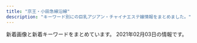```yaml
---
title: "京王・小田急線沿線"
description: "キーワード別にの巨乳アジアン・チャイナエステ嬢情報をまとめました。"
---
```


新着画像と新着キーワードをまとめています。
2021年02月03日の情報です。

<DmmAffiliateIns />
<KeywordTable
  shops={
    [
    {
        "url": "http://aromabb.relaxnabi.com/",
        "name": "\u30a2\u30ed\u30de\u30d3\u30d3",
        "keywords": {
            "D": 4,
            "89": 4
        },
        "station": "\u5411\u30f6\u4e18\u904a\u5712\u99c5\u5357\u53e3",
        "img_links": [
            "http://aromabb.relaxnabi.com/css/nav/nav-006.jpg",
            "http://aromabb.relaxnabi.com/css/nav/nav-005.jpg",
            "http://aromabb.relaxnabi.com/css/staff/staff01-a.jpg",
            "http://aromabb.relaxnabi.com/css/c01.jpg",
            "http://aromabb.relaxnabi.com/css/m-head03.jpg",
            "http://aromabb.relaxnabi.com/css/staff/staff03.jpg",
            "http://aromabb.relaxnabi.com/css/nav/nav-001.jpg",
            "http://aromabb.relaxnabi.com/css/nav/nav-002.jpg",
            "http://aromabb.relaxnabi.com/css/staff/staff04.jpg",
            "http://aromabb.relaxnabi.com/css/m-top02.jpg",
            "http://aromabb.relaxnabi.com/css/nav/nav-003.jpg",
            "http://aromabb.relaxnabi.com/css/staff/staff02.jpg",
            "http://aromabb.relaxnabi.com/css/m-top03.jpg",
            "http://aromabb.relaxnabi.com/css/staff/staff04-a.jpg",
            "http://aromabb.relaxnabi.com/css/m-top06.jpg",
            "http://aromabb.relaxnabi.com/css/staff/staff01.jpg",
            "http://aromabb.relaxnabi.com/css/m-head.jpg",
            "http://aromabb.relaxnabi.com/css/nav/nav-004.jpg",
            "http://aromabb.relaxnabi.com/css/staff/staff02-a.jpg",
            "http://aromabb.relaxnabi.com/css/staff/staff03-a.jpg"
        ]
    },
    {
        "keywords": {
            "86": 1,
            "88": 3,
            "84": 6,
            "85": 3,
            "83": 3
        },
        "station": "\u8056\u8e5f\u685c\u30f6\u4e18\u99c5\u6771\u53e3",
        "img_links": [
            "http://space.iyasi.me/images/ser1.jpg",
            "http://space.iyasi.me/images/staff13a.jpg",
            "http://space.iyasi.me/layer/images/top/top_01.jpg",
            "http://space.iyasi.me/images/staff7.jpg",
            "http://space.iyasi.me/layer/images/top/top_06.jpg",
            "http://space.iyasi.me/images/staff16a.jpg",
            "http://space.iyasi.me/images/s_service.png",
            "http://space.iyasi.me/images/info.png",
            "http://space.iyasi.me/images/staff18a.jpg",
            "http://space.iyasi.me/images/s_info.png",
            "http://space.iyasi.me/images/ser4.jpg",
            "http://space.iyasi.me/layer/images/top/top_04.jpg",
            "http://space.iyasi.me/images/ser2.jpg",
            "http://space.iyasi.me/images/1.jpg",
            "http://space.iyasi.me/images/ser3.jpg",
            "http://space.iyasi.me/images/staff1.jpg",
            "http://space.iyasi.me/layer/images/top/top_02.jpg",
            "http://space.iyasi.me/images/staff1a.jpg",
            "http://space.iyasi.me/layer/images/top.jpg",
            "http://space.iyasi.me/images/staff_bj4.png",
            "http://space.iyasi.me/layer/images/top/top_08.png",
            "http://space.iyasi.me/layer/images/top/top_03.jpg",
            "http://space.iyasi.me/images/top1.jpg",
            "http://space.iyasi.me/images/staff17a.jpg",
            "http://space.iyasi.me/layer/images/top/top_05.jpg",
            "http://space.iyasi.me/images/staff_bj1.png",
            "http://space.iyasi.me/images/top2.jpg",
            "http://space.iyasi.me/images/staff16b.jpg",
            "http://space.iyasi.me/images/wenzi-staff.png"
        ],
        "url": "http://space.iyasi.me/",
        "name": "\u7652\u3057\u7a7a\u9593"
    },
    {
        "img_links": [
            "http://www.aroma-tsubaki.com/uploads/aromatsubaki/2020/10/flash4.jpg",
            "http://www.aroma-tsubaki.com/uploads/aromatsubaki/2020/10/flash2.jpg",
            "http://www.aroma-tsubaki.com/uploads/aromatsubaki/2011/10/zi_link.jpg",
            "http://www.aroma-tsubaki.com/uploads/aromatsubaki/2018/10/tel.jpg",
            "http://www.aroma-tsubaki.com/uploads/aromatsubaki/2020/10/flash3.jpg",
            "http://www.aroma-tsubaki.com/uploads/aromatsubaki/2012/10/e794bbe5838f-261.jpg",
            "http://www.aroma-tsubaki.com/uploads/aromatsubaki/2020/10/flash6.jpg",
            "http://www.aroma-tsubaki.com/uploads/aromatsubaki/2011/11/e794bbe5838f-029.jpg",
            "http://www.aroma-tsubaki.com/uploads/aromatsubaki/2011/10/468x60.jpg",
            "http://www.aroma-tsubaki.com/uploads/aromatsubaki/2012/05/e794bbe5838f-1623.jpg",
            "http://www.aroma-tsubaki.com/uploads/aromatsubaki/2011/11/e794bbe5838f-031.jpg",
            "http://www.aroma-tsubaki.com/uploads/aromatsubaki/2011/10/play2.jpg",
            "http://www.aroma-tsubaki.com/uploads/aromatsubaki/2012/03/e794bbe5838f-1079.jpg",
            "http://www.aroma-tsubaki.com/uploads/aromatsubaki/images/no-photo.jpg",
            "http://www.aroma-tsubaki.com/uploads/aromatsubaki/2011/10/play1.jpg",
            "http://www.aroma-tsubaki.com/uploads/aromatsubaki/2020/10/flash5.jpg",
            "http://www.aroma-tsubaki.com/uploads/aromatsubaki/2011/10/play4.jpg",
            "http://www.aroma-tsubaki.com/uploads/aromatsubaki/2020/10/flash1.jpg",
            "http://www.aroma-tsubaki.com/uploads/aromatsubaki/2011/10/shouji.jpg",
            "http://www.aroma-tsubaki.com/uploads/aromatsubaki/2011/10/info.jpg",
            "http://www.aroma-tsubaki.com/uploads/aromatsubaki/2020/10/top.jpg",
            "http://www.aroma-tsubaki.com/uploads/aromatsubaki/2011/10/play3.jpg"
        ],
        "keywords": {
            "C": 9
        },
        "name": "\u693f",
        "url": "http://aroma-tsubaki.com/",
        "station": "\u4eac\u738b\u591a\u6469\u30bb\u30f3\u30bf\u30fc\u99c5\u897f\u53e3"
    },
    {
        "keywords": {
            "C": 27,
            "83": 7,
            "D": 21,
            "86": 21
        },
        "url": "http://hanamizuki.tyo.cm/",
        "name": "\u82b1\u6c34\u6728",
        "img_links": [
            "http://hanamizuki.tyo.cm/photos/sites/32/2018/11/2018110115410796.jpg",
            "http://hanamizuki.tyo.cm/i/images/room2.jpg",
            "http://menlog.net/link/menlog8831.jpg",
            "http://hanamizuki.tyo.cm/i/images/room1.jpg",
            "http://hanamizuki.tyo.cm/photos/sites/32/2020/01/2020013110290975.jpg",
            "http://hanamizuki.tyo.cm/link/e0016.jpg",
            "http://hanamizuki.tyo.cm/photos/sites/32/2016/08/staff4a.jpg",
            "http://hanamizuki.tyo.cm/images/s_link.png",
            "http://hanamizuki.tyo.cm/images/room2.jpg",
            "http://hanamizuki.tyo.cm/images/top.jpg",
            "http://hanamizuki.tyo.cm/photos/sites/32/2016/08/staff15.jpg",
            "http://hanamizuki.tyo.cm/images/bj3.jpg",
            "http://hanamizuki.tyo.cm/images/news_bj3.png",
            "http://hanamizuki.tyo.cm/i/images/room3.jpg",
            "http://hanamizuki.tyo.cm/images/room1.jpg",
            "http://hanamizuki.tyo.cm/link/8831.jpg",
            "http://hanamizuki.tyo.cm/images/mobile.jpg",
            "http://hanamizuki.tyo.cm/photos/sites/32/2019/02/201902151914399.jpg",
            "http://hanamizuki.tyo.cm/link/walker88.jpg",
            "http://hanamizuki.tyo.cm/images/s_staff.png",
            "http://hanamizuki.tyo.cm/photos/sites/32/2017/12/2017121407030461.jpg",
            "http://hanamizuki.tyo.cm/link/88x31b.jpg",
            "http://hanamizuki.tyo.cm/images/room4.jpg",
            "http://hanamizuki.tyo.cm/link/massage-de_88_31.jpg",
            "http://hanamizuki.tyo.cm/images/room3.jpg",
            "http://hanamizuki.tyo.cm/images/nbj1.png",
            "http://hanamizuki.tyo.cm/images/s_news.png",
            "http://hanamizuki.tyo.cm/link/esthelove88-31.jpg"
        ],
        "station": "\u5e9c\u4e2d\u99c5\u5357\u53e3"
    },
    {
        "name": "\u30d1\u30fc\u30d5\u30a7\u30af\u30c8\u30fb\u30d7\u30e9\u30f3",
        "url": "http://www.perfect-plan.iesjp.com/",
        "img_links": [
            "http://www.perfect-plan.iesjp.com/files/007.jpg",
            "http://www.perfect-plan.iesjp.com/images/ta.png",
            "http://www.perfect-plan.iesjp.com/images/left01.png",
            "http://www.perfect-plan.iesjp.com/files/005.jpg",
            "http://www.perfect-plan.iesjp.com/images/interior_bg.png",
            "http://www.perfect-plan.iesjp.com/files/008.jpg",
            "http://www.perfect-plan.iesjp.com/images/staff.png",
            "http://www.perfect-plan.iesjp.com/files/001.jpg",
            "http://www.perfect-plan.iesjp.com/images/flash.jpg",
            "http://www.perfect-plan.iesjp.com/images/interior.png",
            "http://www.perfect-plan.iesjp.com/images/top.png",
            "http://www.perfect-plan.iesjp.com/images/mobile.png"
        ],
        "keywords": {
            "D": 4,
            "85": 2,
            "87": 1,
            "86": 1
        },
        "station": "\u7b39\u585a\u99c5\u5317\u53e3"
    },
    {
        "url": "http://esthe-massage.blue/",
        "keywords": {
            "86": 20
        },
        "name": "A\u30b7\u30fc\u30ba",
        "img_links": [
            "http://esthe-massage.blue/images/main1.jpg",
            "http://esthe-massage.blue/images/clear.png",
            "http://esthe-massage.blue/images/friend.png",
            "http://esthe-massage.blue/images/esthe3.jpg",
            "http://esthe-massage.blue/images/blog_002.png",
            "http://esthe-massage.blue/images/main-sp.jpg",
            "http://esthe-massage.blue/images/esthe1.jpg",
            "http://esthe-massage.blue/images/gallery.png",
            "http://esthe-massage.blue/images/home.png",
            "http://esthe-massage.blue/images/acc.jpg",
            "http://esthe-massage.blue/images/esthe2.jpg",
            "http://esthe-massage.blue/images/cg01.jpg",
            "http://esthe-massage.blue/images/cg03.jpg",
            "http://esthe-massage.blue/images/info.png",
            "http://esthe-massage.blue/images/home_002.png",
            "http://esthe-massage.blue/images/header3.png",
            "http://esthe-massage.blue/images/cg04.jpg",
            "http://esthe-massage.blue/images/link.png",
            "http://esthe-massage.blue/images/staff.png",
            "http://esthe-massage.blue/images/cg05.jpg"
        ],
        "station": "\u8abf\u5e03\u99c5\u6771\u53e3"
    },
    {
        "name": "\u7652\u3057\u306e\u7a7a\u9593",
        "img_links": [
            "http://www.iyashikukan.xyz/images/staff/10/nana.jpg",
            "http://www.iyashikukan.xyz/images/lanmu-t-st2.jpg",
            "http://www.iyashikukan.xyz/images/top/top-foot_05.png",
            "http://www.iyashikukan.xyz/images/top/t3.jpg",
            "http://www.iyashikukan.xyz/images/nav/nav-t-sys.jpg",
            "http://www.iyashikukan.xyz/images/staff/10/1.jpg",
            "http://www.iyashikukan.xyz/images/staff/9/39-02a.jpg",
            "http://www.iyashikukan.xyz/images/top/top-foot_03.png",
            "http://www.iyashikukan.xyz/images/top/top-foot_04.png",
            "http://www.iyashikukan.xyz/images/top/t3.png",
            "http://www.iyashikukan.xyz/images/staff/10/2.jpg",
            "http://www.iyashikukan.xyz/images/index-rin_20.jpg",
            "http://www.iyashikukan.xyz/images/index-rin_16.jpg",
            "http://www.iyashikukan.xyz/images/staff/10/satomi.jpg",
            "http://www.iyashikukan.xyz/images/index-rin_04.jpg",
            "http://www.iyashikukan.xyz/images/lanmu-t-st.jpg",
            "http://www.iyashikukan.xyz/images/nav/nav-t-job.jpg",
            "http://www.iyashikukan.xyz/images/staff/10/sayaka22.jpg",
            "http://www.iyashikukan.xyz/images/shop/r5.jpg",
            "http://www.iyashikukan.xyz/images/top/t2.jpg",
            "http://www.iyashikukan.xyz/images/staff/10/mimi.jpg",
            "http://www.iyashikukan.xyz/images/index-rin_14.jpg",
            "http://www.iyashikukan.xyz/images/index-rin_02.jpg"
        ],
        "keywords": {},
        "station": "\u5343\u6b73\u70cf\u5c71\u99c5\u5317\u53e3",
        "url": "http://www.iyashikukan.xyz/"
    },
    {
        "keywords": {
            "87": 30,
            "84": 60,
            "85": 26,
            "D": 101,
            "C": 40
        },
        "station": "\u5343\u6b73\u70cf\u5c71\u99c5\u5317\u53e3",
        "name": "\u307b\u307c100%",
        "url": "https://hobo100per.jpn.vin/",
        "img_links": [
            "https://hobo100per.jpn.vin/images/room3.jpg",
            "https://hobo100per.jpn.vin/photos/sites/64/2020/11/2020111302073452.jpg",
            "https://hobo100per.jpn.vin/photos/sites/64/2021/02/2021020301293466.jpg",
            "https://hobo100per.jpn.vin/images/room4.jpg",
            "https://hobo100per.jpn.vin/images/s_face.jpg",
            "https://hobo100per.jpn.vin/photos/sites/64/2020/10/2020102607255738.jpg",
            "https://hobo100per.jpn.vin/images/face_bj2.jpg",
            "https://hobo100per.jpn.vin/images/s_topics.jpg",
            "https://hobo100per.jpn.vin/images/top.png",
            "https://hobo100per.jpn.vin/photos/sites/64/2020/10/2020102607255627.jpg",
            "https://hobo100per.jpn.vin/photos/sites/64/2020/12/2020120204102727.jpg",
            "https://hobo100per.jpn.vin/photos/sites/64/2020/10/2020102607255792.jpg",
            "https://hobo100per.jpn.vin/images/room2.jpg",
            "https://hobo100per.jpn.vin/images/end.png",
            "https://hobo100per.jpn.vin/images/s_staff.jpg",
            "https://hobo100per.jpn.vin/photos/sites/64/2021/01/202101160211441.jpg",
            "https://hobo100per.jpn.vin/images/news_bj1.jpg",
            "https://hobo100per.jpn.vin/images/news_bj3.jpg",
            "https://hobo100per.jpn.vin/images/room1.jpg",
            "https://hobo100per.jpn.vin/photos/sites/64/2020/10/2020102607255898.jpg",
            "https://hobo100per.jpn.vin/images/s_link.jpg",
            "https://hobo100per.jpn.vin/images/1.png",
            "https://hobo100per.jpn.vin/images/mobile.jpg"
        ]
    },
    {
        "img_links": [
            "http://www.kousei-jyunen.com/images/top-ib.jpg",
            "http://www.kousei-jyunen.com/images/top-1_04.jpg",
            "http://www.kousei-jyunen.com/images/index_qr.jpg",
            "http://www.kousei-jyunen.com/images/top-munu-2_05.jpg",
            "http://www.kousei-jyunen.com/images/info.jpg",
            "http://www.kousei-jyunen.com/images/top-munu-2_01.jpg",
            "http://www.kousei-jyunen.com/images/sys.jpg",
            "http://www.kousei-jyunen.com/flash.jpg",
            "http://www.kousei-jyunen.com/images/top-1_03.jpg",
            "http://www.kousei-jyunen.com/images/top-munu-1_05.jpg",
            "http://www.kousei-jyunen.com/images/top-munu-1_04.jpg",
            "http://www.kousei-jyunen.com/images/staff.jpg",
            "http://www.kousei-jyunen.com/images/top-munu-1_03.jpg",
            "http://www.kousei-jyunen.com/images/sta.jpg",
            "http://www.kousei-jyunen.com/images/top-munu-1_02.jpg",
            "http://www.kousei-jyunen.com/images/top-1_01.jpg",
            "http://www.kousei-jyunen.com/images/top-1_05.jpg",
            "http://www.kousei-jyunen.com/images/news.jpg",
            "http://www.kousei-jyunen.com/images/top-munu-2_03.jpg",
            "http://www.kousei-jyunen.com/images/top-munu-2_02.jpg",
            "http://www.kousei-jyunen.com/images/top-munu-1_01.jpg",
            "http://www.kousei-jyunen.com/images/top-1_02.jpg",
            "http://www.kousei-jyunen.com/images/top-munu-2_04.jpg"
        ],
        "station": "\u6210\u57ce\u5b66\u5712\u524d\u99c5",
        "keywords": {},
        "name": "\u6f64\u5712",
        "url": "http://www.kousei-jyunen.com/"
    },
    {
        "img_links": [
            "http://rakuraku.iest.info/images/mainimg.jpg",
            "http://rakuraku.iest.info/images/room4.jpg",
            "http://rakuraku.iest.info/images/top.png",
            "http://rakuraku.iest.info/images/pagetop.png",
            "http://rakuraku.iest.info/images/room6.jpg",
            "http://rakuraku.iest.info/images/spmainimg.jpg",
            "http://rakuraku.iest.info/photos/sites/63/2021/01/2021011404151077.jpg",
            "http://rakuraku.iest.info/photos/sites/63/2021/01/2021012408022822.jpg",
            "http://rakuraku.iest.info/images/room5.jpg",
            "http://rakuraku.iest.info/images/staff0.jpg",
            "http://rakuraku.iest.info/images/room2.jpg",
            "http://rakuraku.iest.info/images/room3.jpg",
            "http://rakuraku.iest.info/photos/sites/63/2020/09/2020092810070514.jpg",
            "http://rakuraku.iest.info/images/room1.jpg"
        ],
        "station": "\u5e9c\u4e2d\u99c5\u5357\u53e3",
        "keywords": {
            "E": 6,
            "D": 12,
            "85": 18
        },
        "name": "\u3089\u304f\u3089\u304f",
        "url": "http://rakuraku.iest.info/"
    },
    {
        "url": "http://otohime.relaxnabi.com/",
        "img_links": [
            "http://otohime.relaxnabi.com/css/baner03.jpg",
            "http://otohime.relaxnabi.com/css/nav/nav-001.png",
            "http://otohime.relaxnabi.com/css/nav/nav-005.png",
            "http://otohime.relaxnabi.com/css/tel.png",
            "http://otohime.relaxnabi.com/css/nav/nav-004.png",
            "http://otohime.relaxnabi.com/css/staff/staff01.png",
            "http://otohime.relaxnabi.com/css/staff/staff02.png",
            "http://otohime.relaxnabi.com/css/01.png",
            "http://otohime.relaxnabi.com/css/nav/nav-003.png",
            "http://otohime.relaxnabi.com/css/staff/staff02-a.png",
            "http://otohime.relaxnabi.com/css/staff/staff03.png",
            "http://otohime.relaxnabi.com/css/nav/nav-006.png",
            "http://otohime.relaxnabi.com/css/staff/staff01-a.png",
            "http://otohime.relaxnabi.com/css/nav/nav-002.png",
            "http://otohime.relaxnabi.com/css/osusume04.png",
            "http://otohime.relaxnabi.com/css/staff/staff04-a.png",
            "http://otohime.relaxnabi.com/css/staff/staff03-a.png",
            "http://otohime.relaxnabi.com/css/staff/staff04.png",
            "http://otohime.relaxnabi.com/css/top03.png"
        ],
        "name": "\u97f3\u59eb \uff5e\u30aa\u30c8\u30d2\u30e1\uff5e",
        "keywords": {
            "D": 2,
            "91": 1,
            "E": 2,
            "89": 2
        },
        "station": "\u5343\u6b73\u70cf\u5c71\u99c5\u5317\u53e3"
    },
    {
        "keywords": {
            "D": 72,
            "C": 8,
            "E": 16,
            "86": 96
        },
        "url": "http://massage-est.xyz/",
        "station": "\u5343\u6b73\u70cf\u5c71\u99c5\u5317\u53e3",
        "img_links": [
            "http://massage-est.xyz/images/top.png",
            "http://massage-est.xyz/images/cg021.jpg",
            "http://massage-est.xyz/images/cg12.jpg",
            "http://massage-est.xyz/images/cg03.jpg",
            "http://massage-est.xyz/images/cg031.jpg",
            "http://massage-est.xyz/images/cg061.jpg",
            "http://massage-est.xyz/images/cg071.jpg",
            "http://massage-est.xyz/images/cg01.jpg",
            "http://massage-est.xyz/images/cg07.jpg",
            "http://massage-est.xyz/images/cg11.jpg",
            "http://massage-est.xyz/images/cg04.jpg",
            "http://massage-est.xyz/images/cg051.jpg",
            "http://massage-est.xyz/images/cg10.jpg",
            "http://massage-est.xyz/images/cg08.jpg",
            "http://massage-est.xyz/images/sys.jpg",
            "http://massage-est.xyz/images/spacer300x450.png",
            "http://massage-est.xyz/images/cg06.jpg",
            "http://massage-est.xyz/images/cg091.jpg",
            "http://massage-est.xyz/images/up_100_1_0.jpg",
            "http://massage-est.xyz/images/cg05.jpg",
            "http://massage-est.xyz/images/spacer900x360.png",
            "http://massage-est.xyz/images/cg02.jpg",
            "http://massage-est.xyz/images/cg09.jpg",
            "http://massage-est.xyz/images/cg081.jpg",
            "http://massage-est.xyz/images/cg011.jpg",
            "http://massage-est.xyz/images/qr.jpg",
            "http://massage-est.xyz/images/top2.png"
        ],
        "name": "\u6df1\u4e95\u6c37\u306e\u56fd"
    },
    {
        "url": "http://est70.jp/fwg/",
        "station": "\u767b\u6238\u99c5\u751f\u7530\u7dd1\u5730\u51fa\u53e3",
        "name": "\u30d5\u30a7\u30a2\u30ea\u30fc\u30fb\u30a6\u30a4\u30f3\u30b0\u30b9",
        "img_links": [
            "http://est70.jp/fwg/girl/05.png",
            "http://est70.jp/fwg/girl/06.png",
            "http://est70.jp/fwg/images/bt4.png",
            "http://est70.jp/fwg/girl/g06.png",
            "http://est70.jp/fwg/images/bt2.png",
            "http://est70.jp/fwg/images/footer.png",
            "http://est70.jp/fwg/girl/g05.png",
            "http://est70.jp/fwg/girl/g07.png",
            "http://est70.jp/fwg/images/bt6.png",
            "http://est70.jp/fwg/images/facial-massage.png",
            "http://est70.jp/fwg/images/bt3.png",
            "http://est70.jp/fwg/girl/01.png",
            "http://est70.jp/fwg/images/head-bar.png",
            "http://est70.jp/fwg/girl/07.png",
            "http://est70.jp/fwg/images/bt1.png",
            "http://est70.jp/fwg/images/header.png",
            "http://est70.jp/fwg/images/bt5.png"
        ],
        "keywords": {}
    },
    {
        "keywords": {
            "90": 6,
            "C": 8,
            "D": 24,
            "84": 8,
            "86": 12
        },
        "img_links": [
            "http://www.mojitojd.xyz/style/mainvisual_02_s.jpg",
            "http://www.mojitojd.xyz/uploads/201226/1-201226111010B0.jpg",
            "http://www.mojitojd.xyz/uploads/201226/1-2012261120423N.jpg",
            "http://www.mojitojd.xyz/style/bottom_therapist.jpg",
            "http://www.mojitojd.xyz/uploads/allimg/200930/1-200930094123.jpg",
            "http://www.mojitojd.xyz/uploads/201226/1-201226111H3126.jpg",
            "http://www.mojitojd.xyz/uploads/201229/1-2012291649129B.jpg",
            "http://www.mojitojd.xyz/uploads/201226/1-201226112001463.jpg",
            "http://www.mojitojd.xyz/style/mainvisual_02.jpg",
            "http://www.mojitojd.xyz/style/icon_new.png",
            "http://www.mojitojd.xyz/uploads/201226/1-201226112111454.jpg",
            "http://www.mojitojd.xyz/style/mainvisual_01.jpg",
            "http://www.mojitojd.xyz/uploads/201226/1-2012261A316447.jpg",
            "http://www.mojitojd.xyz/style/sw_home.png",
            "http://www.mojitojd.xyz/style/head_therapist.jpg",
            "http://www.mojitojd.xyz/uploads/201226/1-201226111Q3228.jpg",
            "http://www.mojitojd.xyz/uploads/201226/1-201226111JU10.jpg",
            "http://www.mojitojd.xyz/uploads/201226/1-20122611191Q05.jpg",
            "http://www.mojitojd.xyz/style/sw_tel.png",
            "http://www.mojitojd.xyz/style/head_interior.jpg",
            "http://www.mojitojd.xyz/uploads/allimg/200930/1-200930094059.jpg",
            "http://www.mojitojd.xyz/style/icon_ranking_01.png",
            "http://www.mojitojd.xyz/uploads/allimg/201229/1-2012291A143.jpg",
            "http://www.mojitojd.xyz/uploads/allimg/200930/1-200930094039.jpg",
            "http://www.mojitojd.xyz/style/mainvisual_01_s.jpg",
            "http://www.mojitojd.xyz/style/trigger.jpg"
        ],
        "name": "\u685c",
        "station": "\u8abf\u5e03\u99c5\u6771\u53e3",
        "url": "http://www.mojitojd.xyz/"
    },
    {
        "keywords": {},
        "url": "http://est70.jp/nch/",
        "station": "\u767b\u6238\u99c5",
        "img_links": [
            "http://est70.jp/nch/images/top.png",
            "http://est70.jp/nch/images/phone.png",
            "http://est70.jp/nch/images/footer.png",
            "http://est70.jp/nch/girl/g04.png",
            "http://est70.jp/nch/images/bt1.png",
            "http://est70.jp/nch/girl/g02.png",
            "http://est70.jp/nch/images/headp.png",
            "http://est70.jp/nch/images/facial-massage.png",
            "http://est70.jp/nch/images/bt3.png",
            "http://est70.jp/nch/images/bt2.png",
            "http://est70.jp/nch/images/bt6.png",
            "http://est70.jp/nch/images/bt5.png",
            "http://est70.jp/nch/girl/g03.png",
            "http://est70.jp/nch/girl/g01.png",
            "http://est70.jp/nch/images/bt4.png"
        ],
        "name": "N.\u30c1\u30a7\u30ea\u30fc"
    },
    {
        "img_links": [
            "https://aroma-opa.jpn.cm/photos/17/8180/202101/2021011112100867.jpg",
            "https://aroma-opa.jpn.cm/themes/aroma/template/assets/images/card02.jpg",
            "https://aroma-opa.jpn.cm/photos/17/8180/202101/210119215302tj.png",
            "https://aroma-opa.jpn.cm/themes/aroma/template/assets/images/card01.png",
            "https://aroma-opa.jpn.cm/photos/17/8180/202101/21011921532a520.png",
            "https://aroma-opa.jpn.cm/themes/aroma/template/assets/images/tit_link.png",
            "https://aroma-opa.jpn.cm/themes/aroma/template/assets/images/tit_news.png",
            "https://aroma-opa.jpn.cm/photos/17/8180/202101/2021012811472360.jpeg",
            "https://aroma-opa.jpn.cm/themes/aroma/template/assets/images/btn_side02.png",
            "https://aroma-opa.jpn.cm/themes/aroma/template/assets/images/btn_side06.png",
            "https://aroma-opa.jpn.cm/photos/17/8180/202101/21010215552j518.jpeg",
            "https://aroma-opa.jpn.cm/photos/17/8180/202101/202101111210136.jpg",
            "https://assets.jp-navi.info/images/images/es-thumbnail.png",
            "https://aroma-opa.jpn.cm/photos/17/8180/202012/2012241539323j7.jpeg",
            "https://aroma-opa.jpn.cm/photos/17/8180/202101/2021012815224331.jpeg",
            "https://aroma-opa.jpn.cm/themes/aroma/template/assets/images/tit_sch.png",
            "https://aroma-opa.jpn.cm/photos/17/8180/202101/2021011112101351.jpg",
            "https://aroma-opa.jpn.cm/photos/17/8180/202101/2101192153415a9.png",
            "https://aroma-opa.jpn.cm/themes/aroma/template/assets/images/btn_side05.png",
            "https://aroma-opa.jpn.cm/photos/17/8180/202101/2101192154012b6.png",
            "https://aroma-opa.jpn.cm/themes/aroma/template/assets/images/btn_side01.png",
            "https://aroma-opa.jpn.cm/themes/aroma/template/assets/images/tit_staff.png",
            "https://aroma-opa.jpn.cm/themes/aroma/template/assets/images/btn_side03.png",
            "https://aroma-opa.jpn.cm/photos/17/8180/202101/2021012915312691.jpeg"
        ],
        "name": "Aroma Opa",
        "url": "https://aroma-opa.jpn.cm/",
        "keywords": {
            "C": 2
        },
        "station": "\u5e9c\u4e2d\u99c5\u5357\u53e3"
    },
    {
        "name": "Lovely",
        "url": "http://almond.ests.jp/",
        "station": "\u5343\u6b73\u70cf\u5c71\u99c5\u5357\u53e3",
        "img_links": [
            "http://almond.ests.jp/photos/sites/24/2020/11/2020113018465067.jpg",
            "http://almond.ests.jp/images/s_staff.png",
            "http://almond.ests.jp/images/pickicon.jpg",
            "http://almond.ests.jp/images/line1.jpg",
            "http://almond.ests.jp/images/nstaff1.jpg",
            "http://almond.ests.jp/images/line.jpg",
            "http://almond.ests.jp/photos/sites/24/2020/12/2020121413001762.jpg",
            "http://almond.ests.jp/images/nstaff.jpg",
            "http://almond.ests.jp/photos/sites/24/2020/11/2020113018465347.jpg",
            "http://almond.ests.jp/photos/sites/24/2021/01/2021011517191378.jpg",
            "http://almond.ests.jp/images/newicon.png",
            "http://almond.ests.jp/photos/sites/24/2020/11/2020113018465254.jpg",
            "http://almond.ests.jp/images/top.png",
            "http://almond.ests.jp/images/s_face.png",
            "http://almond.ests.jp/images/s_acc.jpg",
            "http://almond.ests.jp/images/s_news.jpg",
            "http://almond.ests.jp/photos/sites/24/2020/11/2020113018465490.jpg",
            "http://almond.ests.jp/images/line2.png",
            "http://almond.ests.jp/images/acc1.jpg",
            "http://almond.ests.jp/images/mobile.jpg"
        ],
        "keywords": {
            "D": 6,
            "C": 13,
            "85": 2,
            "86": 2,
            "87": 2
        }
    },
    {
        "keywords": {
            "88": 6,
            "C": 13,
            "D": 30,
            "83": 6,
            "86": 20,
            "87": 3,
            "E": 7,
            "84": 11,
            "85": 13
        },
        "url": "http://est-massage.xyz/",
        "name": "Oasis\uff5e\u30aa\u30a2\u30b7\u30b9\uff5e",
        "station": "\u7b39\u585a\u99c5\u5317\u53e3",
        "img_links": [
            "http://est-massage.xyz/images/head_tell.png",
            "http://est-massage.xyz/images/cg04.jpg",
            "http://est-massage.xyz/images/88_31.png",
            "http://est-massage.xyz/images/cg10.jpg",
            "http://est-massage.xyz/images/468_60.png",
            "http://est-massage.xyz/images/cg02.jpg",
            "http://est-massage.xyz/images/cg082.jpg",
            "http://est-massage.xyz/images/cg15.jpg",
            "http://est-massage.xyz/images/cg01.jpg",
            "http://est-massage.xyz/images/cg161.jpg",
            "http://est-massage.xyz/images/cg021.jpg",
            "http://est-massage.xyz/images/cg072.jpg",
            "http://est-massage.xyz/images/cg18.jpg",
            "http://est-massage.xyz/images/cg041.jpg",
            "http://est-massage.xyz/images/cg022.jpg",
            "http://est-massage.xyz/images/cg081.jpg",
            "http://est-massage.xyz/images/cg032.jpg",
            "http://est-massage.xyz/images/r1.jpg",
            "http://est-massage.xyz/images/cg191.jpg",
            "http://est-massage.xyz/images/bn01.jpg",
            "http://est-massage.xyz/images/ncg.jpg",
            "http://est-massage.xyz/images/cg061.jpg",
            "http://est-massage.xyz/images/cg071.jpg",
            "http://est-massage.xyz/images/cg182.jpg",
            "http://est-massage.xyz/images/250_50.png",
            "http://est-massage.xyz/images/cg031.jpg",
            "http://est-massage.xyz/images/cg16.jpg",
            "http://est-massage.xyz/images/sy1.jpg",
            "http://est-massage.xyz/images/cg111.jpg",
            "http://est-massage.xyz/images/bn02.jpg",
            "http://est-massage.xyz/images/cg06.jpg",
            "http://est-massage.xyz/images/side_tel.png",
            "http://est-massage.xyz/images/cg12.jpg",
            "http://est-massage.xyz/images/r2.jpg",
            "http://est-massage.xyz/images/cg151.jpg",
            "http://est-massage.xyz/images/cg11.jpg",
            "http://est-massage.xyz/images/cg062.jpg",
            "http://est-massage.xyz/images/cg03.jpg",
            "http://est-massage.xyz/images/foot_tel.png",
            "http://est-massage.xyz/images/r3.jpg",
            "http://est-massage.xyz/images/cg19.jpg",
            "http://est-massage.xyz/images/200_40.png",
            "http://est-massage.xyz/images/cg011.jpg",
            "http://est-massage.xyz/images/cg051.jpg",
            "http://est-massage.xyz/images/cg09.jpg",
            "http://est-massage.xyz/images/sy2.jpg",
            "http://est-massage.xyz/images/cg152.jpg",
            "http://est-massage.xyz/images/head_tell2.png",
            "http://est-massage.xyz/images/cg181.jpg",
            "http://est-massage.xyz/images/cg17.jpg",
            "http://est-massage.xyz/images/bn03.jpg",
            "http://est-massage.xyz/images/cg08.jpg",
            "http://est-massage.xyz/images/cg07.jpg"
        ]
    },
    {
        "img_links": [
            "http://www.iyasi.work/images/interior_t.jpg",
            "http://www.iyasi.work/images/tel1.png",
            "http://www.iyasi.work/images/int2.png",
            "http://www.iyasi.work/images/ta.jpg",
            "http://www.iyasi.work/images/staff_t.jpg",
            "http://www.iyasi.work/images/ac2.png",
            "http://www.iyasi.work/images/int1.png",
            "http://www.iyasi.work/images/tel2.png",
            "http://www.iyasi.work/images/tel.jpg",
            "http://www.iyasi.work/images/news.png",
            "http://www.iyasi.work/img/miyuki1.jpg",
            "http://www.iyasi.work/images/3.jpg",
            "http://www.iyasi.work/images/sys1.png",
            "http://www.iyasi.work/images/info.png",
            "http://www.iyasi.work/images/2.jpg",
            "http://www.iyasi.work/images/line.png",
            "http://www.iyasi.work/images/mobile.jpg",
            "http://www.iyasi.work/img/momo1.jpg",
            "http://www.iyasi.work/images/sys2.png",
            "http://www.iyasi.work/img/yuri1.jpg",
            "http://www.iyasi.work/images/1.jpg",
            "http://www.iyasi.work/images/ac1.png"
        ],
        "keywords": {},
        "station": "\u8abf\u5e03\u99c5\u6771\u53e3",
        "url": "http://www.iyasi.work/",
        "name": "COCORO"
    },
    {
        "img_links": [
            "http://noborito-garden.net/images/movie.jpg",
            "http://noborito-garden.net/images/room3.jpg",
            "http://noborito-garden.net/images/s_news.jpg",
            "http://noborito-garden.net/images/staff2.jpg",
            "http://noborito-garden.net/images/room2.jpg",
            "http://noborito-garden.net/images/nei_bj2.jpg",
            "http://noborito-garden.net/images/staff4.jpg",
            "http://noborito-garden.net/images/girl-z1.jpg",
            "http://noborito-garden.net/images/s_link.jpg",
            "http://noborito-garden.net/images/s_staff.jpg",
            "http://noborito-garden.net/images/staff0.jpg",
            "http://noborito-garden.net/images/staff1.jpg",
            "http://noborito-garden.net/images/room4.jpg",
            "http://noborito-garden.net/images/room1.jpg",
            "http://noborito-garden.net/images/girl-z2.jpg",
            "http://noborito-garden.net/images/s_chedule.jpg",
            "http://noborito-garden.net/images/mobile.jpg",
            "http://noborito-garden.net/images/tel.jpg",
            "http://noborito-garden.net/images/staff3.jpg"
        ],
        "keywords": {
            "C": 23,
            "86": 10
        },
        "name": "\u7d4c\u7d61\u5802",
        "url": "http://noborito-garden.net/",
        "station": "\u6885\u30f6\u4e18\u99c5"
    },
    {
        "keywords": {
            "86": 10,
            "C": 23
        },
        "station": "\u5411\u30f6\u4e18\u904a\u5712\u99c5\u5357\u53e3",
        "name": "\u82b1\u306e\u5fc3",
        "img_links": [
            "http://erieko.com/images/s_link.jpg",
            "http://erieko.com/images/staff1.jpg",
            "http://erieko.com/images/nei_bj2.jpg",
            "http://erieko.com/images/staff4.jpg",
            "http://erieko.com/images/staff5.jpg",
            "http://erieko.com/images/s_chedule.jpg",
            "http://erieko.com/images/s_staff.jpg",
            "http://erieko.com/images/movie.jpg",
            "http://erieko.com/images/staff2.jpg",
            "http://erieko.com/images/tel.jpg",
            "http://erieko.com/images/girl-z2.jpg",
            "http://erieko.com/images/room3.jpg",
            "http://erieko.com/images/staff3.jpg",
            "http://erieko.com/images/girl-z1.jpg",
            "http://erieko.com/images/room4.jpg",
            "http://erieko.com/images/mobile.jpg",
            "http://erieko.com/images/s_news.jpg",
            "http://erieko.com/images/room1.jpg",
            "http://erieko.com/images/room2.jpg",
            "http://erieko.com/images/staff0.jpg"
        ],
        "url": "http://erieko.com/"
    },
    {
        "station": "\u660e\u5927\u524d\u99c5\u4e2d\u592e\u53e3",
        "name": "U\uff06ME",
        "keywords": {
            "86": 1,
            "D": 36,
            "E": 4
        },
        "url": "http://massage-relax.pink/",
        "img_links": [
            "http://massage-relax.pink/images/cg01.jpg",
            "http://massage-relax.pink/images/ttl-qrf.png",
            "http://massage-relax.pink/images/ttl-pickupt.png",
            "http://massage-relax.pink/images/bg-image-consept02.png",
            "http://massage-relax.pink/images/cg10.jpg",
            "http://massage-relax.pink/images/cg03.jpg",
            "http://massage-relax.pink/images/img-linkt.jpg",
            "http://massage-relax.pink/images/txt-header-phonet.png",
            "http://massage-relax.pink/images/ttl-qr.png",
            "http://massage-relax.pink/images/ttl-pickup.png",
            "http://massage-relax.pink/images/ttl-qrt.png",
            "http://massage-relax.pink/images/bg-image-consept.png",
            "http://massage-relax.pink/images/img-therapistt.jpg",
            "http://massage-relax.pink/images/ttl-concept2t.png",
            "http://massage-relax.pink/images/ttl-link.png",
            "http://massage-relax.pink/images/img-therapist.jpg",
            "http://massage-relax.pink/images/cg09.jpg",
            "http://massage-relax.pink/images/txt-header-storeinfo.png",
            "http://massage-relax.pink/images/ttl-information.png",
            "http://massage-relax.pink/images/bnr-sp-campaign01.jpg",
            "http://massage-relax.pink/images/img-header-mainvisual01t.jpg",
            "http://massage-relax.pink/images/ttl-informationt.png",
            "http://massage-relax.pink/images/img-header-mainvisual01.jpg",
            "http://massage-relax.pink/images/cg12.jpg",
            "http://massage-relax.pink/images/ttl-concept2.png",
            "http://massage-relax.pink/images/cg11.jpg",
            "http://massage-relax.pink/images/img-link.jpg",
            "http://massage-relax.pink/images/bnr-campaign01.jpg",
            "http://massage-relax.pink/images/cg07.jpg",
            "http://massage-relax.pink/images/ttl-concept.png",
            "http://massage-relax.pink/images/qr.jpg",
            "http://massage-relax.pink/images/acc.jpg",
            "http://massage-relax.pink/images/cg02.jpg",
            "http://massage-relax.pink/images/txt-header-phone.png",
            "http://massage-relax.pink/images/ttl-conceptt.png",
            "http://massage-relax.pink/images/cg05.jpg",
            "http://massage-relax.pink/images/txt-footer-copyright.png",
            "http://massage-relax.pink/images/ttl-therapist.png",
            "http://massage-relax.pink/images/cg08.jpg"
        ]
    },
    {
        "station": "\u5411\u30f6\u4e18\u904a\u5712\u99c5",
        "keywords": {
            "D": 9,
            "88": 3,
            "89": 7,
            "E": 1
        },
        "url": "https://fantasy.estjp.info/",
        "name": "\u30d5\u30a1\u30f3\u30bf\u30b8\u30fc\u8776",
        "img_links": [
            "https://fantasy.estjp.info/static/picture/staff003.jpg",
            "https://fantasy.estjp.info/static/picture/staff04.jpg",
            "https://fantasy.estjp.info/static/picture/staff002.jpg",
            "https://fantasy.estjp.info/static/picture/staff004.jpg",
            "https://fantasy.estjp.info/static/picture/staff01.jpg"
        ]
    },
    {
        "keywords": {
            "C": 8,
            "D": 26,
            "E": 3
        },
        "name": "\u30de\u30ab\u30ed\u30f3",
        "url": "https://es.eoeoco.com/",
        "img_links": [
            "https://es.eoeoco.com/wp-content/themes/este/img/tel_header.png",
            "https://es.eoeoco.com/wp-content/uploads/2020/12/9876rma.jpg",
            "https://es.eoeoco.com/wp-content/themes/este/img/top-img02.png",
            "https://es.eoeoco.com/wp-content/uploads/2020/12/rdytfjma.jpg",
            "https://es.eoeoco.com/wp-content/themes/este/img/2.jpg",
            "https://es.eoeoco.com/wp-content/themes/este/img/top-img01a.png",
            "https://es.eoeoco.com/wp-content/uploads/2019/06/opiuyma.jpg",
            "https://es.eoeoco.com/wp-content/uploads/2018/12/1ma.jpg",
            "https://es.eoeoco.com/wp-content/themes/este/img/top-img01b.png",
            "https://es.eoeoco.com/wp-content/themes/este/img/4.jpg",
            "https://es.eoeoco.com/wp-content/uploads/2019/06/poikjshama.jpg",
            "https://es.eoeoco.com/wp-content/uploads/2019/12/22ma.jpg",
            "https://es.eoeoco.com/wp-content/uploads/2020/11/09876rtma.jpg",
            "https://es.eoeoco.com/wp-content/uploads/2019/12/s908auiyma.jpg",
            "https://es.eoeoco.com/wp-content/uploads/2020/12/345678uma.jpg",
            "https://es.eoeoco.com/wp-content/themes/este/img/1.jpg",
            "https://es.eoeoco.com/wp-content/themes/este/img/call.png",
            "https://es.eoeoco.com/wp-content/uploads/2019/12/121ma.jpg",
            "https://es.eoeoco.com/wp-content/themes/este/img/tel_footer.png",
            "https://es.eoeoco.com/wp-content/uploads/2019/12/1ma.jpg",
            "https://es.eoeoco.com/wp-content/uploads/2019/06/poisuaghma.jpg",
            "https://es.eoeoco.com/wp-content/themes/este/img/3.jpg",
            "https://es.eoeoco.com/wp-content/uploads/2019/12/33ma.jpg",
            "https://es.eoeoco.com/wp-content/uploads/2019/06/iugshama.jpg"
        ],
        "station": "\u7b39\u585a\u99c5\u5317\u53e3"
    },
    {
        "img_links": [
            "http://es-stylish.work/staff/nao.jpg",
            "http://es-stylish.work/img/pic/int3.jpg",
            "http://es-stylish.work/img/pic/slide_12.jpg",
            "http://es-stylish.work/img/pic/int2.jpg",
            "http://es-stylish.work/staff/riko.jpg",
            "http://es-stylish.work/staff/mayu1.jpg",
            "http://es-stylish.work/staff/riko2.jpg",
            "http://es-stylish.work/staff/yuki2.jpg",
            "http://es-stylish.work/staff/yuki.jpg",
            "http://es-stylish.work/staff/nao1.jpg",
            "http://es-stylish.work/img/pic/slide_11.jpg",
            "http://es-stylish.work/staff/mayu2.jpg",
            "http://es-stylish.work/staff/nao2.jpg",
            "http://es-stylish.work/staff/riko1.jpg",
            "http://es-stylish.work/img/loader.png",
            "http://es-stylish.work/img/pic/int1.jpg",
            "http://es-stylish.work/staff/mayu.jpg",
            "http://es-stylish.work/staff/yuki1.jpg"
        ],
        "url": "http://es-stylish.work/",
        "name": "Stylish",
        "keywords": {
            "D": 2,
            "E": 2,
            "85": 1,
            "83": 1,
            "C": 4,
            "84": 1,
            "86": 1
        },
        "station": "\u767b\u6238\u99c5"
    },
    {
        "url": "http://sweet-heart.work/",
        "name": "Sweet Heart",
        "station": "\u5e9c\u4e2d\u99c5\u5317\u53e3",
        "img_links": [
            "http://sweet-heart.work/images/mobile.jpg",
            "http://sweet-heart.work/i/img/mimi.jpg",
            "http://sweet-heart.work/images/att.png",
            "http://sweet-heart.work/img/anna.jpg",
            "http://sweet-heart.work/img/nana.jpg",
            "http://sweet-heart.work/img/nana1.jpg",
            "http://sweet-heart.work/images/staff_t.png",
            "http://sweet-heart.work/i/img/nana.jpg",
            "http://sweet-heart.work/images/int1.jpg",
            "http://sweet-heart.work/images/tr.jpg",
            "http://sweet-heart.work/images/interior_t.png",
            "http://sweet-heart.work/img/maria1.jpg",
            "http://sweet-heart.work/img/mimi1.jpg",
            "http://sweet-heart.work/images/3.jpg",
            "http://sweet-heart.work/images/ta.jpg",
            "http://sweet-heart.work/img/anna1.jpg",
            "http://sweet-heart.work/i/img/anna.jpg",
            "http://sweet-heart.work/images/head.jpg",
            "http://sweet-heart.work/images/2.jpg",
            "http://sweet-heart.work/img/maria.jpg",
            "http://sweet-heart.work/images/int2.jpg",
            "http://sweet-heart.work/images/5.jpg",
            "http://sweet-heart.work/images/4.jpg",
            "http://sweet-heart.work/images/b2.jpg",
            "http://sweet-heart.work/i/img/maria.jpg",
            "http://sweet-heart.work/img/pi1.jpg",
            "http://sweet-heart.work/i/img/pi.jpg",
            "http://sweet-heart.work/images/rem.jpg",
            "http://sweet-heart.work/images/news.jpg",
            "http://sweet-heart.work/images/1.jpg",
            "http://sweet-heart.work/images/b1.jpg",
            "http://sweet-heart.work/img/pi.jpg",
            "http://sweet-heart.work/images/sys.jpg",
            "http://sweet-heart.work/img/mimi.jpg"
        ],
        "keywords": {}
    },
    {
        "name": "\u30a8\u30bf\u30fc\u30ca\u30eb",
        "url": "http://eternal-tokyo.net/",
        "img_links": [
            "http://eternal-tokyo.net/girls/hina/a.jpg",
            "http://eternal-tokyo.net/girls/yuri/c.jpg",
            "http://eternal-tokyo.net/girls/rui/b.jpg",
            "https://eternal-tokyo.net/img/slider/1.jpg",
            "http://eternal-tokyo.net/girls/kaede/d.jpg",
            "https://eternal-tokyo.net/girls/kaede/e.jpg",
            "https://eternal-tokyo.net/img/bar_sch.png",
            "http://eternal-tokyo.net/img/slider/2.jpg",
            "http://eternal-tokyo.net/girls/kaede/c.jpg",
            "http://eternal-tokyo.net/girls/momo/a.jpg",
            "https://eternal-tokyo.net/girls/yuri/a.jpg",
            "http://eternal-tokyo.net/girls/yuki/d.jpg",
            "http://eternal-tokyo.net/img/meidai.png",
            "http://eternal-tokyo.net/img/slider/1.jpg",
            "https://eternal-tokyo.net/img/bg_header.png",
            "https://eternal-tokyo.net/img/bar_info.png",
            "http://eternal-tokyo.net/girls/rui/a.jpg",
            "http://eternal-tokyo.net/girls/emi/a.jpg",
            "http://eternal-tokyo.net/girls/momo/c.jpg",
            "http://eternal-tokyo.net/img/qr.png",
            "http://eternal-tokyo.net/girls/yuki/b.jpg",
            "http://eternal-tokyo.net/girls/rui/c.jpg",
            "http://eternal-tokyo.net/girls/momo/b.jpg",
            "http://eternal-tokyo.net/girls/rui/e.jpg",
            "http://eternal-tokyo.net/girls/yuri/b.jpg",
            "http://eternal-tokyo.net/girls/hina/d.jpg",
            "http://eternal-tokyo.net/girls/hina/e.jpg",
            "https://eternal-tokyo.net/img/bar_right_mobile.png",
            "https://eternal-tokyo.net/girls/hina/a.jpg",
            "http://eternal-tokyo.net/girls/hina/b.jpg",
            "http://eternal-tokyo.net/girls/yuri/a.jpg",
            "http://eternal-tokyo.net/img/bar_right_mobile.png",
            "https://eternal-tokyo.net/img/meidai.png",
            "http://eternal-tokyo.net/img/bg_header.png",
            "http://eternal-tokyo.net/girls/yuki/e.jpg",
            "https://eternal-tokyo.net/girls/kaede/d.jpg",
            "http://eternal-tokyo.net/girls/yuki/a.jpg",
            "http://eternal-tokyo.net/img/bar_newgirl.png",
            "http://eternal-tokyo.net/girls/momo/d.jpg",
            "http://eternal-tokyo.net/girls/emi/b.jpg",
            "http://eternal-tokyo.net/img/pc.png",
            "https://eternal-tokyo.net/girls/yuki/a.jpg",
            "http://eternal-tokyo.net/girls/hina/c.jpg",
            "http://eternal-tokyo.net/girls/emi/e.jpg",
            "http://eternal-tokyo.net/girls/kaede/a.jpg",
            "http://eternal-tokyo.net/girls/rui/d.jpg",
            "https://eternal-tokyo.net/img/bar_newgirl.png",
            "http://eternal-tokyo.net/img/bar_sch.png",
            "http://eternal-tokyo.net/girls/kaede/e.jpg",
            "http://eternal-tokyo.net/img/bar_right_mailmaga.png",
            "http://eternal-tokyo.net/girls/yuri/d.jpg",
            "http://eternal-tokyo.net/girls/yuki/c.jpg",
            "https://eternal-tokyo.net/img/slider/2.jpg",
            "https://eternal-tokyo.net/girls/emi/a.jpg",
            "http://eternal-tokyo.net/img/bar_right_cover.png",
            "https://eternal-tokyo.net/img/bar_right_mailmaga.png",
            "https://eternal-tokyo.net/girls/kaede/c.jpg",
            "http://eternal-tokyo.net/img/bar_info.png",
            "https://eternal-tokyo.net/img/bar_right_cover.png",
            "http://eternal-tokyo.net/girls/emi/c.jpg",
            "http://eternal-tokyo.net/girls/kaede/b.jpg",
            "http://eternal-tokyo.net/girls/emi/d.jpg",
            "https://eternal-tokyo.net/girls/momo/a.jpg",
            "https://eternal-tokyo.net/girls/rui/a.jpg",
            "https://eternal-tokyo.net/img/qr.png",
            "http://eternal-tokyo.net/girls/yuri/e.jpg",
            "https://eternal-tokyo.net/girls/kaede/b.jpg",
            "https://eternal-tokyo.net/girls/kaede/a.jpg",
            "http://eternal-tokyo.net/girls/momo/e.jpg"
        ],
        "keywords": {
            "86": 9,
            "C": 35,
            "84": 9,
            "88": 6,
            "83": 5,
            "D": 9,
            "F": 6,
            "85": 21
        },
        "station": "\u660e\u5927\u524d\u99c5\u4e2d\u592e\u53e3"
    },
    {
        "img_links": [
            "http://shes-room.ests.jp/photos/sites/28/2020/11/2020111110271328.jpg",
            "http://shes-room.ests.jp/images/btn_eject.jpg",
            "http://shes-room.ests.jp/images/link_nav06.jpg",
            "http://shes-room.ests.jp/photos/sites/28/2020/12/202012011125470.jpg",
            "http://shes-room.ests.jp/photos/sites/28/2020/11/2020112612090675.jpg",
            "http://shes-room.ests.jp/photos/sites/28/2020/12/2020120712462037.jpg",
            "http://shes-room.ests.jp/images/tit_eject.jpg",
            "http://shes-room.ests.jp/images/room4_l.jpg",
            "http://shes-room.ests.jp/photos/sites/28/2020/10/2020101614244874.jpg",
            "http://shes-room.ests.jp/images/room6_l.jpg",
            "http://shes-room.ests.jp/images/room5_l.jpg",
            "http://shes-room.ests.jp/images/room1_l.jpg",
            "http://shes-room.ests.jp/images/link_nav04.jpg",
            "http://shes-room.ests.jp/images/room3_l.jpg",
            "http://shes-room.ests.jp/photos/sites/28/2020/10/202010071757145.jpg",
            "http://shes-room.ests.jp/images/link_nav05.jpg",
            "http://shes-room.ests.jp/photos/sites/28/2020/12/2020122115433089.jpg",
            "http://shes-room.ests.jp/images/link_nav02.jpg",
            "http://shes-room.ests.jp/photos/sites/28/2021/02/2021020116004176.jpg",
            "http://shes-room.ests.jp/photos/sites/28/2020/11/2020111612224039.jpg",
            "http://shes-room.ests.jp/images/sp_top.jpg",
            "http://shes-room.ests.jp/photos/sites/28/2020/10/2020101016222167.jpg",
            "http://shes-room.ests.jp/images/tit_face.jpg",
            "http://shes-room.ests.jp/photos/sites/28/2020/10/2020100717571552.jpg",
            "http://shes-room.ests.jp/images/link_nav01.jpg",
            "http://shes-room.ests.jp/images/link_nav03.jpg",
            "http://shes-room.ests.jp/images/link_nav07.jpg",
            "http://shes-room.ests.jp/photos/sites/28/2020/10/2020100717571635.jpg",
            "http://shes-room.ests.jp/images/close_eject.png",
            "http://shes-room.ests.jp/photos/sites/28/2020/10/2020100717571670.jpg",
            "http://shes-room.ests.jp/images/top.png",
            "http://shes-room.ests.jp/photos/sites/28/2021/02/2021020115594033.jpg",
            "http://shes-room.ests.jp/images/tit_new.jpg",
            "http://shes-room.ests.jp/images/img_eject.jpg",
            "http://shes-room.ests.jp/photos/sites/28/2020/12/2020122711283243.jpg",
            "http://shes-room.ests.jp/images/room2_l.jpg"
        ],
        "station": "\u9ad8\u5e61\u4e0d\u52d5\u99c5",
        "name": "come here \u30ea\u30e9\u30af\u30bc\u30fc\u30b7\u30e7\u30f3",
        "keywords": {
            "D": 132,
            "C": 72,
            "87": 60,
            "85": 60,
            "86": 36,
            "E": 24,
            "88": 12
        },
        "url": "http://shes-room.ests.jp/"
    },
    {
        "img_links": [
            "http://www.yuyurando.xyz/images/index-yuyu_12.jpg",
            "http://www.yuyurando.xyz/images/index-yuyu_17.jpg",
            "http://www.yuyurando.xyz/images/shop/527385908605281370.jpg",
            "http://www.yuyurando.xyz/images/index-yuyu_05.jpg",
            "http://www.yuyurando.xyz/images/staff/4.jpg",
            "http://www.yuyurando.xyz/images/index-otona_20.jpg",
            "http://www.yuyurando.xyz/images/lanmu/lanmu-sys.jpg",
            "http://www.yuyurando.xyz/images/index-yuyu_09.jpg",
            "http://www.yuyurando.xyz/images/staff/nana2.jpg",
            "http://www.yuyurando.xyz/images/staff/momo.jpg",
            "http://www.yuyurando.xyz/images/index-yuyu_20.jpg",
            "http://www.yuyurando.xyz/images/lanmu/lanmu-staff.jpg",
            "http://www.yuyurando.xyz/images/staff/2.jpg",
            "http://www.yuyurando.xyz/images/staff/rei.jpg",
            "http://www.yuyurando.xyz/images/index-yuyu_03.jpg",
            "http://www.yuyurando.xyz/images/staff/mi.png",
            "http://www.yuyurando.xyz/images/staff/1.jpg"
        ],
        "keywords": {},
        "name": "\u60a0\u3005\u30e9\u30f3\u30c9",
        "url": "http://www.yuyurando.xyz/",
        "station": "\u8056\u8e5f\u685c\u30f6\u4e18\u99c5\u6771\u53e3"
    },
    {
        "station": "\u3064\u3064\u3058\u30f6\u4e18\u99c5\u5317\u53e3",
        "name": "\u82b1\u306e\u9999",
        "keywords": {
            "87": 1,
            "86": 4,
            "88": 1
        },
        "img_links": [
            "http://relax-esthe.net/img/cg2.jpg",
            "http://relax-esthe.net/img/r3.jpg",
            "http://relax-esthe.net/img/no.png",
            "http://relax-esthe.net/img/t1.jpg",
            "http://relax-esthe.net/img/r2.jpg",
            "http://relax-esthe.net/img/cg10.jpg",
            "http://relax-esthe.net/img/r1.jpg",
            "http://relax-esthe.net/img/t5.jpg",
            "http://relax-esthe.net/img/cg3.jpg",
            "http://relax-esthe.net/img/t2.jpg",
            "http://relax-esthe.net/img/cg1.jpg",
            "http://relax-esthe.net/img/cg7.jpg",
            "http://relax-esthe.net/img/cg4.jpg",
            "http://relax-esthe.net/img/t3.jpg",
            "http://relax-esthe.net/img/top.png",
            "http://relax-esthe.net/img/mx.png",
            "http://relax-esthe.net/img/t4.jpg",
            "http://relax-esthe.net/img/rb.png"
        ],
        "url": "http://relax-esthe.net/"
    },
    {
        "img_links": [
            "http://www.mens-chitose.com/images/concept.jpg",
            "http://www.mens-chitose.com/files/011.jpg",
            "http://www.mens-chitose.com/images/attention.png",
            "http://www.mens-chitose.com/files/001.jpg",
            "http://www.mens-chitose.com/images/infoSlide01.jpg",
            "http://www.mens-chitose.com/images/coverParts.png",
            "http://www.mens-chitose.com/files/013.jpg",
            "http://www.mens-chitose.com/images/info.jpg"
        ],
        "url": "http://www.mens-chitose.com/",
        "name": "\u5065\u5eb7\u697d",
        "keywords": {
            "86": 3,
            "D": 3
        },
        "station": "\u5343\u6b73\u8239\u6a4b\u99c5\u5317\u53e3"
    },
    {
        "url": "http://newlife.jpn.cm/",
        "name": "\u30cb\u30e5\u30fc\u30e9\u30a4\u30d5",
        "station": "\u660e\u5927\u524d\u99c5\u4e2d\u592e\u53e3",
        "keywords": {},
        "img_links": []
    },
    {
        "img_links": [
            "http://shizuka2015.net/images/shop/4.jpg",
            "http://shizuka2015.net/images/nav/hanga-sys.jpg",
            "http://shizuka2015.net/images/moe.jpg",
            "http://shizuka2015.net/images/nav/hanga-sta.jpg",
            "http://shizuka2015.net/images/shop/5.jpg",
            "http://shizuka2015.net/images/sys-n.jpg",
            "http://shizuka2015.net/images/w-top.jpg",
            "http://shizuka2015.net/images/yuka.jpg",
            "http://shizuka2015.net/images/shop/1.jpg",
            "http://shizuka2015.net/images/aki.jpg",
            "http://shizuka2015.net/images/lm-c-bgdow.png",
            "http://shizuka2015.net/images/lm-c-bgdb2.png",
            "http://shizuka2015.net/images/staff/yuri.jpg",
            "http://shizuka2015.net/images/sakura.jpg",
            "http://shizuka2015.net/images/staff/hikari.jpg",
            "http://shizuka2015.net/images/nav/hanga-job.jpg",
            "http://shizuka2015.net/images/shop/6.jpg",
            "http://shizuka2015.net/images/nav/hanga-acc.jpg"
        ],
        "keywords": {
            "C": 7
        },
        "url": "http://shizuka2015.net/",
        "station": "\u4e0b\u5317\u6ca2\u99c5\u5357\u53e3",
        "name": "\u9759\u9999"
    },
    {
        "img_links": [
            "http://www.newstyle.esjp.info/files/001-02.jpg",
            "http://www.newstyle.esjp.info/files/001.jpg",
            "http://www.newstyle.esjp.info/images/index_sm.png",
            "http://www.newstyle.esjp.info/files/005.jpg",
            "http://www.newstyle.esjp.info/files/006.jpg",
            "http://www.newstyle.esjp.info/files/002.jpg",
            "http://www.newstyle.esjp.info/images/icon_info.png",
            "http://www.newstyle.esjp.info/files/004-02.jpg",
            "http://www.newstyle.esjp.info/files/006-02.jpg",
            "http://www.newstyle.esjp.info/files/003-02.jpg",
            "http://www.newstyle.esjp.info/images/icon_top.png",
            "http://www.newstyle.esjp.info/files/007.jpg",
            "http://www.newstyle.esjp.info/files/002-02.jpg",
            "http://www.newstyle.esjp.info/files/007-02.jpg",
            "http://www.newstyle.esjp.info/images/icon_tel.png",
            "http://www.newstyle.esjp.info/files/005-02.jpg",
            "http://www.newstyle.esjp.info/images/icon_staff.png",
            "http://www.newstyle.esjp.info/images/mainImg_sub.jpg",
            "http://www.newstyle.esjp.info/files/003.jpg",
            "http://www.newstyle.esjp.info/files/004.jpg",
            "http://www.newstyle.esjp.info/images/btn2.png"
        ],
        "station": "\u5343\u6b73\u70cf\u5c71\u99c5\u5317\u53e3",
        "name": "New\u30b9\u30bf\u30a4\u30eb\u30e1\u30f3\u30ba\u30a8\u30b9\u30c6",
        "url": "http://www.newstyle.esjp.info/",
        "keywords": {
            "91": 4,
            "87": 8,
            "\u80f8": 1,
            "F": 4,
            "C": 8,
            "88": 8,
            "86": 8,
            "D": 16
        }
    },
    {
        "url": "http://ciretuyghr.xyz/",
        "station": "\u72db\u6c5f\u99c5\u5317\u53e3",
        "img_links": [
            "http://ciretuyghr.xyz/uploads/191113/1-191113150325Y4.jpg",
            "http://ciretuyghr.xyz/uploads/171031/1-1G0311G505933.jpg",
            "http://ciretuyghr.xyz/uploads/171110/1-1G110140540357.jpg",
            "http://ciretuyghr.xyz/templets/default/pc/picture/s_staff.png",
            "http://ciretuyghr.xyz/uploads/171110/1-1G11014060CG.jpg",
            "http://ciretuyghr.xyz/templets/default/pc/picture/end1.jpg",
            "http://ciretuyghr.xyz/uploads/191211/1-19121110204J35.jpg",
            "http://ciretuyghr.xyz/uploads/171031/1-1G0311G556445.jpg",
            "http://ciretuyghr.xyz/uploads/allimg/180612/1-1P612160305350.jpg",
            "http://ciretuyghr.xyz/uploads/171031/1-1G0311G4095M.jpg",
            "http://ciretuyghr.xyz/uploads/191203/1-191203164559604.jpg",
            "http://ciretuyghr.xyz/uploads/180612/1-1P6121601061c.jpg",
            "http://ciretuyghr.xyz/templets/default/pc/picture/staffs.png",
            "http://ciretuyghr.xyz/templets/default/pc/picture/s_pick.png",
            "http://ciretuyghr.xyz/uploads/171031/1-1G0311G531445.jpg",
            "http://ciretuyghr.xyz/templets/default/pc/picture/face.png",
            "http://ciretuyghr.xyz/uploads/171110/1-1G1101405143V.jpg",
            "http://ciretuyghr.xyz/uploads/180612/1-1P612160029349.jpg",
            "http://ciretuyghr.xyz/templets/default/pc/picture/s_news.png",
            "http://ciretuyghr.xyz/uploads/171031/1-1G0311G344914.jpg",
            "http://ciretuyghr.xyz/uploads/191113/1-191113144F3914.jpg"
        ],
        "keywords": {},
        "name": "\u685c\u306e\u604b"
    },
    {
        "name": "\u611b\u306e\u6d77",
        "keywords": {
            "C": 1,
            "91": 1,
            "E": 2,
            "92": 1,
            "87": 1,
            "86": 1,
            "89": 2,
            "D": 3
        },
        "station": "\u767b\u6238\u99c5",
        "img_links": [
            "http://ainoumi.estheya.com/css/nav/nav-001.png",
            "http://ainoumi.estheya.com/css/nav/nav-005.png",
            "http://ainoumi.estheya.com/css/nav/nav-003.png",
            "http://ainoumi.estheya.com/css/staff/staff02.jpg",
            "http://ainoumi.estheya.com/css/staff/staff03.jpg",
            "http://ainoumi.estheya.com/css/staff/staff06.jpg",
            "http://ainoumi.estheya.com/css/tel.png",
            "http://ainoumi.estheya.com/css/staff/staff01.jpg",
            "http://ainoumi.estheya.com/css/osusume03.jpg",
            "http://ainoumi.estheya.com/css/nav/nav-006.png",
            "http://ainoumi.estheya.com/css/staff/staff04.jpg",
            "http://ainoumi.estheya.com/css/top01.png",
            "http://ainoumi.estheya.com/css/staff/staff05.jpg",
            "http://ainoumi.estheya.com/css/nav/nav-002.png",
            "http://ainoumi.estheya.com/css/nav/nav-004.png"
        ],
        "url": "http://ainoumi.estheya.com/"
    },
    {
        "keywords": {
            "88": 1,
            "\u80f8": 1,
            "E": 4,
            "D": 2,
            "F": 1,
            "C": 6,
            "86": 5,
            "85": 4
        },
        "img_links": [
            "http://www.dhdwdjw.xyz/uploads/180424/1-1P424151P32I.png",
            "http://www.dhdwdjw.xyz/templets/xiangmu/picture/foter_line_14.png",
            "http://www.dhdwdjw.xyz/templets/xiangmu/picture/sh_bou_5.png",
            "http://www.dhdwdjw.xyz/uploads/201117/1-20111G35643457.jpg",
            "http://www.dhdwdjw.xyz/uploads/allimg/180716/1-1PG6102301955.jpg",
            "http://www.dhdwdjw.xyz/templets/xiangmu/picture/index_therapist.png",
            "http://www.dhdwdjw.xyz/uploads/201212/1-201212124P5H5.jpg",
            "http://www.dhdwdjw.xyz/templets/xiangmu/picture/rookie_sh.png",
            "http://www.dhdwdjw.xyz/templets/xiangmu/picture/webentry.png",
            "http://www.dhdwdjw.xyz/templets/xiangmu/picture/main_photo.jpg",
            "http://www.dhdwdjw.xyz/templets/xiangmu/picture/tel.png",
            "http://www.dhdwdjw.xyz/uploads/200627/1-20062G30935R3.jpg",
            "http://www.dhdwdjw.xyz/images/R_000.jpg",
            "http://www.dhdwdjw.xyz/uploads/201117/1-20111G34243Z7.jpg",
            "http://www.dhdwdjw.xyz/templets/xiangmu/picture/ac_info_5.png",
            "http://www.dhdwdjw.xyz/uploads/210120/1-210120132J63L.jpg",
            "http://www.dhdwdjw.xyz/templets/xiangmu/picture/foter_line.png",
            "http://www.dhdwdjw.xyz/templets/xiangmu/picture/top.png",
            "http://www.dhdwdjw.xyz/uploads/210120/1-210120150301c2.jpg",
            "http://www.dhdwdjw.xyz/templets/xiangmu/picture/index_contact.png",
            "http://www.dhdwdjw.xyz/uploads/201117/1-20111G32J1140.jpg",
            "http://www.dhdwdjw.xyz/templets/xiangmu/picture/re_lines.png",
            "http://www.dhdwdjw.xyz/uploads/200627/1-20062G30950393.jpg",
            "http://www.dhdwdjw.xyz/uploads/201028/1-20102Q51209202.jpg",
            "http://www.dhdwdjw.xyz/templets/xiangmu/picture/gotanda_5.jpg",
            "http://www.dhdwdjw.xyz/uploads/201117/1-20111GAG6454.jpg",
            "http://www.dhdwdjw.xyz/uploads/201019/1-201019125G2324.jpg",
            "http://www.dhdwdjw.xyz/uploads/200627/1-20062G30U2518.jpg",
            "http://www.dhdwdjw.xyz/templets/xiangmu/picture1/index_saloninfo.png",
            "http://www.dhdwdjw.xyz/uploads/200627/1-20062G30SJ64.jpg",
            "http://www.dhdwdjw.xyz/templets/xiangmu/picture/sh_line_5.png"
        ],
        "station": "\u7b39\u585a\u99c5\u5317\u53e3",
        "name": "Crescent -\u30af\u30ec\u30c3\u30bb\u30f3\u30c8-",
        "url": "http://www.dhdwdjw.xyz/"
    },
    {
        "img_links": [
            "http://37.esnavi.work/nbj3.jpg",
            "http://37.esnavi.work/2/uploadimg/1599474468.jpg",
            "http://37.esnavi.work/room3.jpg",
            "http://37.esnavi.work/2/uploadimg/1609226359.jpg",
            "http://37.esnavi.work/room2.jpg",
            "http://37.esnavi.work/room4.jpg",
            "http://37.esnavi.work/2/uploadimg/1610956377.jpg",
            "http://37.esnavi.work/service3.jpg",
            "http://37.esnavi.work/room1.jpg",
            "http://37.esnavi.work/2/uploadimg/1602659461.jpg",
            "http://37.esnavi.work/info.jpg",
            "http://37.esnavi.work/tel.jpg",
            "http://37.esnavi.work/top.png",
            "http://37.esnavi.work/acc.jpg",
            "http://37.esnavi.work/2/uploadimg/1599391670.jpg",
            "http://37.esnavi.work/2/uploadimg/1609226185.jpg",
            "http://37.esnavi.work/s_news.jpg",
            "http://37.esnavi.work/s_pick.jpg",
            "http://37.esnavi.work/s_staff.png",
            "http://37.esnavi.work/service1.jpg",
            "http://37.esnavi.work/service2.jpg",
            "http://37.esnavi.work/2/uploadimg/1586429676.jpg",
            "http://37.esnavi.work/2/uploadimg/1586429606.jpg",
            "http://37.esnavi.work/2/uploadimg/1589374736.jpg",
            "http://37.esnavi.work/2/uploadimg/1587726066.jpg",
            "http://37.esnavi.work/service4.jpg"
        ],
        "station": "\u5e61\u30f6\u8c37\u99c5",
        "keywords": {
            "84": 2,
            "C": 8,
            "D": 6,
            "98": 2,
            "86": 8,
            "83": 6,
            "G": 2,
            "87": 2
        },
        "url": "http://37.esnavi.work/",
        "name": "37\u2103"
    },
    {
        "url": "http://www.gokuyu.work/",
        "img_links": [
            "http://www.gokuyu.work/images/newsb.png",
            "http://www.gokuyu.work/staff/yuna.jpg",
            "http://www.gokuyu.work/sp/images/topgirl.jpg",
            "http://www.gokuyu.work/sp/img/aya1.jpg",
            "http://www.gokuyu.work/sp/images/staff_t.jpg",
            "http://www.gokuyu.work/sp/menu/top.jpg",
            "http://www.gokuyu.work/images/ta.jpg",
            "http://www.gokuyu.work/sp/staff/yuna.jpg",
            "http://www.gokuyu.work/images/b1.jpg",
            "http://www.gokuyu.work/sp/staff/moe.jpg",
            "http://www.gokuyu.work/sp/images/ta.jpg",
            "http://www.gokuyu.work/images/int1.jpg",
            "http://www.gokuyu.work/img/ayu1.jpg",
            "http://www.gokuyu.work/staff/ayu.jpg",
            "http://www.gokuyu.work/sp/img/rina1.jpg",
            "http://www.gokuyu.work/sp/images/head.jpg",
            "http://www.gokuyu.work/images/interior_t.jpg",
            "http://www.gokuyu.work/sp/images/footer.jpg",
            "http://www.gokuyu.work/images/head.jpg",
            "http://www.gokuyu.work/images/sm.jpg",
            "http://www.gokuyu.work/sp/menu/staff.jpg",
            "http://www.gokuyu.work/staff/moe.jpg",
            "http://www.gokuyu.work/sp/images/tel.jpg",
            "http://www.gokuyu.work/images/rec.jpg",
            "http://www.gokuyu.work/images/staff_t.jpg",
            "http://www.gokuyu.work/sp/staff/aya.jpg",
            "http://www.gokuyu.work/sp/images/interior_t.jpg",
            "http://www.gokuyu.work/img/moe1.jpg",
            "http://www.gokuyu.work/images/sys.jpg",
            "http://www.gokuyu.work/sp/images/newsb.png",
            "http://www.gokuyu.work/images/tr.jpg",
            "http://www.gokuyu.work/staff/rina.jpg",
            "http://www.gokuyu.work/sp/images/sys.jpg",
            "http://www.gokuyu.work/sp/staff/ayu.jpg",
            "http://www.gokuyu.work/staff/aya.jpg",
            "http://www.gokuyu.work/images/tg_t.jpg",
            "http://www.gokuyu.work/img/yuna1.jpg",
            "http://www.gokuyu.work/images/int2.jpg",
            "http://www.gokuyu.work/sp/img/moe1.jpg",
            "http://www.gokuyu.work/sp/images/rec.jpg",
            "http://www.gokuyu.work/sp/img/yuna1.jpg",
            "http://www.gokuyu.work/sp/images/ac1.jpg",
            "http://www.gokuyu.work/sp/img/ayu1.jpg",
            "http://www.gokuyu.work/img/rina1.jpg",
            "http://www.gokuyu.work/images/concept.jpg",
            "http://www.gokuyu.work/sp/images/int2.jpg",
            "http://www.gokuyu.work/img/aya1.jpg",
            "http://www.gokuyu.work/sp/images/news.jpg",
            "http://www.gokuyu.work/images/news_t.jpg",
            "http://www.gokuyu.work/sp/staff/rina.jpg",
            "http://www.gokuyu.work/images/b2.jpg",
            "http://www.gokuyu.work/sp/images/int1.jpg"
        ],
        "station": "\u767b\u6238\u99c5\u591a\u6469\u5ddd\u53e3",
        "keywords": {},
        "name": "\u7652"
    },
    {
        "keywords": {
            "D": 4,
            "89": 4
        },
        "name": "KARA",
        "url": "http://kara.relaxnabi.com/",
        "station": "\u5343\u6b73\u70cf\u5c71\u99c5\u5317\u53e3",
        "img_links": [
            "http://kara.relaxnabi.com/css/nav/nav-003.jpg",
            "http://kara.relaxnabi.com/css/staff/staff01.jpg",
            "http://kara.relaxnabi.com/css/nav/nav-001.jpg",
            "http://kara.relaxnabi.com/css/c04.jpg",
            "http://kara.relaxnabi.com/css/m-top02.jpg",
            "http://kara.relaxnabi.com/css/nav/nav-004.jpg",
            "http://kara.relaxnabi.com/css/nav/nav-005.jpg",
            "http://kara.relaxnabi.com/css/nav/nav-002.jpg",
            "http://kara.relaxnabi.com/css/staff/staff04.jpg",
            "http://kara.relaxnabi.com/css/staff/staff02.jpg",
            "http://kara.relaxnabi.com/css/m-head01.jpg",
            "http://kara.relaxnabi.com/css/m-top03.jpg",
            "http://kara.relaxnabi.com/css/staff/staff03.jpg",
            "http://kara.relaxnabi.com/css/nav/nav-006.jpg",
            "http://kara.relaxnabi.com/css/m-top006.jpg"
        ]
    },
    {
        "url": "http://www.aiuntyuiop.xyz/",
        "name": "\u30aa\u30f3\u30ea\u30fc\u30e6\u30fc",
        "station": "\u767b\u6238\u99c5\u751f\u7530\u7dd1\u5730\u53e3",
        "keywords": {
            "\u4e73": 8
        },
        "img_links": [
            "http://www.aiuntyuiop.xyz/webstyle/mobile_02.png",
            "http://www.aiuntyuiop.xyz/uploads/201111/1-20111112534M48.jpg",
            "http://www.aiuntyuiop.xyz/webstyle/call.jpg",
            "http://www.aiuntyuiop.xyz/lfc/intro_top_tel.png",
            "http://www.aiuntyuiop.xyz/uploads/201217/1-20121G6424bW.png",
            "http://www.aiuntyuiop.xyz/webstyle/line4.png",
            "http://www.aiuntyuiop.xyz/uploads/201217/1-20121G62F6118.jpg",
            "http://www.aiuntyuiop.xyz/uploads/201217/1-20121G6363K37.jpg",
            "http://www.aiuntyuiop.xyz/uploads/201217/1-20121G6342T29.jpg",
            "http://www.aiuntyuiop.xyz/webstyle/call(1).jpg",
            "http://www.aiuntyuiop.xyz/webstyle/notice.png",
            "http://www.aiuntyuiop.xyz/webstyle/line6.png",
            "http://www.aiuntyuiop.xyz/uploads/201217/1-20121G63514140.jpg",
            "http://www.aiuntyuiop.xyz/webstyle/line1.png",
            "http://www.aiuntyuiop.xyz/webstyle/mobile_01.png",
            "http://www.aiuntyuiop.xyz/webstyle/sign(1).png",
            "http://www.aiuntyuiop.xyz/uploads/201217/1-20121G6345L51.jpg",
            "http://www.aiuntyuiop.xyz/uploads/201217/1-20121G63612P1.jpg",
            "http://www.aiuntyuiop.xyz/uploads/201217/1-20121G635524O.jpg",
            "http://www.aiuntyuiop.xyz/webstyle/line5.png",
            "http://www.aiuntyuiop.xyz/lfc/intro_top_time.png",
            "http://www.aiuntyuiop.xyz/webstyle/sign.png",
            "http://www.aiuntyuiop.xyz/webstyle/line2.png",
            "http://www.aiuntyuiop.xyz/webstyle/line3.png",
            "http://www.aiuntyuiop.xyz/webstyle/sign(2).png"
        ]
    },
    {
        "keywords": {},
        "name": "Impact \uff5e\u30a4\u30f3\u30d1\u30af\u30c8\uff5e",
        "station": "\u4e0b\u9ad8\u4e95\u6238\u99c5\u5317\u53e3",
        "img_links": [
            "http://xn--vckg5a9gugx77pgi4bmma.xyz/image/girl8.jpg",
            "http://xn--vckg5a9gugx77pgi4bmma.xyz/image/img2.jpg",
            "http://xn--vckg5a9gugx77pgi4bmma.xyz/image/img3.jpg",
            "http://xn--vckg5a9gugx77pgi4bmma.xyz/image/img4.jpg",
            "http://xn--vckg5a9gugx77pgi4bmma.xyz/image/girl1.jpg",
            "http://xn--vckg5a9gugx77pgi4bmma.xyz/image/navihiden.png",
            "http://xn--vckg5a9gugx77pgi4bmma.xyz/image/girl3.jpg"
        ],
        "url": "http://xn--vckg5a9gugx77pgi4bmma.xyz/"
    },
    {
        "name": "\u685c -\u30b5\u30af\u30e9-",
        "station": "\u5343\u6b73\u70cf\u5c71\u99c5\u5357\u53e3",
        "url": "http://sakura.iest.jp",
        "img_links": [
            "http://sakura.iest.jp/layer/images/top/top_08.png",
            "http://sakura.iest.jp/layer/images/top/top_05.jpg",
            "http://sakura.iest.jp/images/staff_01.jpg",
            "http://sakura.iest.jp/layer/images/top/top_06.jpg",
            "http://sakura.iest.jp/images/ser3.jpg",
            "http://sakura.iest.jp/images/staff_06.jpg",
            "http://sakura.iest.jp/images/1.jpg",
            "http://sakura.iest.jp/images/staff_03.jpg",
            "http://sakura.iest.jp/images/s_info.png",
            "http://sakura.iest.jp/layer/images/top.jpg",
            "http://sakura.iest.jp/images/staff_04.jpg",
            "http://sakura.iest.jp/layer/images/top/top_03.jpg",
            "http://sakura.iest.jp/layer/images/top/top_04.jpg",
            "http://sakura.iest.jp/images/s_service.png",
            "http://sakura.iest.jp/images/top1.jpg",
            "http://sakura.iest.jp/layer/images/top/top_02.jpg",
            "http://sakura.iest.jp/images/staff_bj1.png",
            "http://sakura.iest.jp/images/staff_02.jpg",
            "http://sakura.iest.jp/images/wenzi-staff.png",
            "http://sakura.iest.jp/layer/images/top/top_01.jpg",
            "http://sakura.iest.jp/images/ser1.jpg",
            "http://sakura.iest.jp/images/staff_bj4.png",
            "http://sakura.iest.jp/images/ser4.jpg",
            "http://sakura.iest.jp/images/top2.jpg",
            "http://sakura.iest.jp/images/info.png",
            "http://sakura.iest.jp/images/ser2.jpg"
        ],
        "keywords": {
            "83": 3,
            "84": 3,
            "85": 3,
            "86": 6
        }
    },
    {
        "img_links": [
            "http://www.sh-sakurayuki.work/images/g_05.jpg",
            "http://www.sh-sakurayuki.work/images/r5.jpg",
            "http://www.sh-sakurayuki.work/templets/default/picture/staff_t.jpg",
            "http://www.sh-sakurayuki.work/images/r1.jpg",
            "http://www.sh-sakurayuki.work/uploads/180620/1-1P62010154K00.png",
            "http://www.sh-sakurayuki.work/images/g_01.jpg",
            "http://www.sh-sakurayuki.work/images/g_02.jpg",
            "http://www.sh-sakurayuki.work/templets/default/picture/interior_t.jpg",
            "http://www.sh-sakurayuki.work/uploads/180620/1-1P62010193X63.jpg",
            "http://www.sh-sakurayuki.work/uploads/180621/1-1P621101232H4.png",
            "http://www.sh-sakurayuki.work/images/g_04.jpg",
            "http://www.sh-sakurayuki.work/images/g_03.jpg",
            "http://www.sh-sakurayuki.work/images/r6.jpg",
            "http://www.sh-sakurayuki.work/templets/default/picture/head.jpg",
            "http://www.sh-sakurayuki.work/templets/default/picture/rec1.png",
            "http://www.sh-sakurayuki.work/images/r2.jpg",
            "http://www.sh-sakurayuki.work/uploads/191112/1-191112115352496.jpg",
            "http://www.sh-sakurayuki.work/templets/default/picture/news.jpg",
            "http://www.sh-sakurayuki.work/uploads/191112/1-19111211540G34.jpg",
            "http://www.sh-sakurayuki.work/uploads/allimg/180620/1-1P6201013133b.jpg",
            "http://www.sh-sakurayuki.work/uploads/191210/1-19121014431SH.jpg",
            "http://www.sh-sakurayuki.work/uploads/200529/1-200529162539293.jpg"
        ],
        "name": "\u685c\u96ea",
        "url": "http://www.sh-sakurayuki.work/",
        "station": "\u8056\u8e5f\u685c\u30f6\u4e18\u99c5\u6771\u53e3",
        "keywords": {}
    },
    {
        "station": "\u660e\u5927\u524d\u99c5\u4e2d\u592e\u53e3",
        "img_links": [
            "http://meidaimaesecretbase.club/sys2.jpg",
            "http://meidaimaesecretbase.club/2/uploadimg/1597806778.jpg",
            "http://meidaimaesecretbase.club/2/uploadimg/1591787978.jpg",
            "http://meidaimaesecretbase.club/2/uploadimg/1597642441.jpg",
            "http://meidaimaesecretbase.club/staff_t.jpg",
            "http://meidaimaesecretbase.club/s1.png",
            "http://meidaimaesecretbase.club/2/uploadimg/1587527512.jpg",
            "http://meidaimaesecretbase.club/head.jpg",
            "http://meidaimaesecretbase.club/int1.png",
            "http://meidaimaesecretbase.club/2/uploadimg/1587527299.jpg",
            "http://meidaimaesecretbase.club/sys1.jpg"
        ],
        "url": "http://meidaimaesecretbase.club/",
        "keywords": {
            "90": 1,
            "86": 1,
            "E": 1,
            "C": 1,
            "83": 1,
            "87": 1,
            "85": 1,
            "D": 2
        },
        "name": "\u79d8\u5bc6\u57fa\u5730"
    },
    {
        "station": "JR\u7a32\u7530\u5824\u99c5",
        "keywords": {},
        "name": "\u30e9\u30d6\u30cf\u30fc\u30c8",
        "img_links": [
            "http://pre-cious.work/sp/images/int1.jpg",
            "http://pre-cious.work/sp/staff/yuyu.jpg",
            "http://pre-cious.work/sp/images/sys.png",
            "http://pre-cious.work/images/2.jpg",
            "http://pre-cious.work/images/interior_t.jpg",
            "http://pre-cious.work/sp/images/newsb.png",
            "http://pre-cious.work/images/news.jpg",
            "http://pre-cious.work/sp/img/mimi1.jpg",
            "http://pre-cious.work/images/head.jpg",
            "http://pre-cious.work/img/yaya1.jpg",
            "http://pre-cious.work/sp/staff/momo.jpg",
            "http://pre-cious.work/sp/images/2.jpg",
            "http://pre-cious.work/sp/images/int2.png",
            "http://pre-cious.work/sp/images/footer.png",
            "http://pre-cious.work/sp/images/head.jpg",
            "http://pre-cious.work/sp/images/news.jpg",
            "http://pre-cious.work/img/momo1.jpg",
            "http://pre-cious.work/sp/images/1.jpg",
            "http://pre-cious.work/sp/staff/ringo.jpg",
            "http://pre-cious.work/images/tr.jpg",
            "http://pre-cious.work/images/sys.png",
            "http://pre-cious.work/images/b1.jpg",
            "http://pre-cious.work/images/staff_t.jpg",
            "http://pre-cious.work/images/4.jpg",
            "http://pre-cious.work/images/6.jpg",
            "http://pre-cious.work/images/ta.jpg",
            "http://pre-cious.work/images/rec1.png",
            "http://pre-cious.work/sp/menu/staff.jpg",
            "http://pre-cious.work/img/mimi1.jpg",
            "http://pre-cious.work/images/int1.png",
            "http://pre-cious.work/sp/images/6.jpg",
            "http://pre-cious.work/sp/staff/yaya.jpg",
            "http://pre-cious.work/images/5.jpg",
            "http://pre-cious.work/img/ringo1.jpg",
            "http://pre-cious.work/img/mika1.jpg",
            "http://pre-cious.work/sp/img/momo1.jpg",
            "http://pre-cious.work/images/b2.jpg",
            "http://pre-cious.work/images/rec2.png",
            "http://pre-cious.work/sp/images/4.jpg",
            "http://pre-cious.work/img/yuyu1.jpg",
            "http://pre-cious.work/sp/images/5.jpg",
            "http://pre-cious.work/sp/images/tel.jpg",
            "http://pre-cious.work/sp/img/ringo1.jpg",
            "http://pre-cious.work/images/3.jpg",
            "http://pre-cious.work/images/sm.jpg",
            "http://pre-cious.work/images/1.jpg",
            "http://pre-cious.work/sp/images/rec2.png",
            "http://pre-cious.work/sp/img/yaya1.jpg",
            "http://pre-cious.work/sp/images/b1.jpg",
            "http://pre-cious.work/sp/images/b2.jpg",
            "http://pre-cious.work/sp/images/rec1.png",
            "http://pre-cious.work/sp/images/interior_t.jpg",
            "http://pre-cious.work/images/b3.jpg",
            "http://pre-cious.work/sp/menu/top.jpg",
            "http://pre-cious.work/sp/img/yuyu1.jpg",
            "http://pre-cious.work/sp/img/mika1.jpg",
            "http://pre-cious.work/sp/staff/mimi.jpg",
            "http://pre-cious.work/sp/staff/mika.jpg",
            "http://pre-cious.work/sp/images/3.jpg",
            "http://pre-cious.work/images/int2.png",
            "http://pre-cious.work/sp/images/staff_t.jpg",
            "http://pre-cious.work/sp/images/b3.jpg"
        ],
        "url": "http://pre-cious.work/"
    },
    {
        "url": "http://cure-as.ests.jp/",
        "img_links": [
            "http://cure-as.ests.jp/photos/sites/27/2019/12/2019122512063341.jpg",
            "http://cure-as.ests.jp/images/2.jpg",
            "http://cure-as.ests.jp/images/mobile.jpg",
            "http://cure-as.ests.jp/photos/sites/27/2019/03/201903261030333.jpg",
            "http://cure-as.ests.jp/images/s_staff.png",
            "http://cure-as.ests.jp/images/1.jpg",
            "http://cure-as.ests.jp/photos/sites/27/2019/09/2019090515360480.jpg",
            "http://cure-as.ests.jp/images/info.jpg",
            "http://cure-as.ests.jp/images/top1.jpg",
            "http://cure-as.ests.jp/photos/sites/27/2020/06/2020060319010741.jpg",
            "http://cure-as.ests.jp/photos/sites/27/2019/07/2019070118583389.jpg",
            "http://cure-as.ests.jp/images/news11.jpg",
            "http://cure-as.ests.jp/images/s_link.png",
            "http://cure-as.ests.jp/images/s_reruit.png",
            "http://cure-as.ests.jp/images/photo.png",
            "http://cure-as.ests.jp/images/top.jpg",
            "http://cure-as.ests.jp/photos/sites/27/2018/10/2018102015260524.jpg",
            "http://cure-as.ests.jp/images/news.png",
            "http://cure-as.ests.jp/photos/sites/27/2019/05/201905161429354.jpg"
        ],
        "keywords": {
            "83": 8,
            "84": 16,
            "87": 8,
            "C": 8,
            "85": 16,
            "F": 16,
            "90": 8,
            "D": 32
        },
        "station": "\u4e0b\u9ad8\u4e95\u6238\u99c5\u897f\u53e3",
        "name": "\u30ad\u30e5\u30a2\u30e9\u30b9"
    },
    {
        "img_links": [
            "http://hime.abnavi.info/images/room3.jpg",
            "http://hime.abnavi.info/photos/sites/54/2020/09/2020090217315938.jpg",
            "http://hime.abnavi.info/photos/sites/54/2020/12/2020121117390772.jpg",
            "http://hime.abnavi.info/images/themes/pink/s_ranking.png",
            "http://hime.abnavi.info/photos/sites/54/2020/12/2020122110155978.jpg",
            "http://hime.abnavi.info/images/themes/pink/s_pickup.png",
            "http://hime.abnavi.info/photos/sites/54/2020/10/2020100313192397.jpg",
            "http://hime.abnavi.info/images/themes/pink/no1.png",
            "http://hime.abnavi.info/photos/sites/54/2020/09/2020092210315456.jpg",
            "http://hime.abnavi.info/photos/sites/54/2020/11/2020112316253050.jpg",
            "http://hime.abnavi.info/images/themes/pink/s_news.png",
            "http://hime.abnavi.info/photos/sites/54/2021/02/2021020217334811.jpg",
            "http://hime.abnavi.info/images/room4.jpg",
            "http://hime.abnavi.info/photos/sites/54/2020/06/202006161819212.jpg",
            "http://hime.abnavi.info/photos/sites/54/2021/01/2021010913515344.jpg",
            "http://hime.abnavi.info/images/room1.jpg",
            "http://hime.abnavi.info/photos/sites/54/2021/01/2021012218333253.jpg",
            "http://hime.abnavi.info/images/themes/pink/s_newface.png",
            "http://hime.abnavi.info/photos/sites/54/2020/06/2020061618192035.jpg",
            "http://hime.abnavi.info/images/themes/pink/s_link.png",
            "http://hime.abnavi.info/images/themes/pink/r3.jpg",
            "http://hime.abnavi.info/photos/sites/54/2020/06/2020063010152370.jpg",
            "http://hime.abnavi.info/images/room2.jpg",
            "http://hime.abnavi.info/images/themes/pink/s_staff.png",
            "http://hime.abnavi.info/images/themes/pink/no2.png",
            "http://hime.abnavi.info/images/themes/pink/line.png",
            "http://hime.abnavi.info/photos/sites/54/2020/06/2020061618191940.jpg",
            "http://hime.abnavi.info/images/themes/pink/mobile.jpg"
        ],
        "keywords": {
            "D": 48,
            "C": 25,
            "83": 4,
            "85": 12,
            "86": 32,
            "87": 4
        },
        "url": "http://hime.abnavi.info/",
        "name": "\u59eb",
        "station": "\u8abf\u5e03\u99c5\u6771\u53e3"
    },
    {
        "img_links": [
            "http://soleil.ests.jp/images/s_reruit.png",
            "http://soleil.ests.jp/photos/sites/56/2019/03/2019032114172725.jpg",
            "http://soleil.ests.jp/images/2.jpg",
            "http://soleil.ests.jp/photos/sites/56/2019/03/2019032015491329.jpg",
            "http://soleil.ests.jp/photos/sites/56/2021/02/2021020318343944.jpg",
            "http://soleil.ests.jp/images/s_staff.png",
            "http://soleil.ests.jp/photos/sites/56/2019/11/2019112516575451.jpg",
            "http://soleil.ests.jp/photos/sites/56/2019/01/2019010410261048.jpg",
            "http://soleil.ests.jp/images/1.jpg",
            "http://soleil.ests.jp/photos/sites/56/2021/02/202102031834462.jpg",
            "http://soleil.ests.jp/photos/sites/56/2020/08/2020080411123680.jpg",
            "http://soleil.ests.jp/images/news.png",
            "http://soleil.ests.jp/photos/sites/56/2018/09/2018092416510293.jpg",
            "http://soleil.ests.jp/images/top.jpg",
            "http://soleil.ests.jp/photos/sites/56/2021/02/2021020318345380.jpg",
            "http://soleil.ests.jp/photos/sites/56/2019/10/2019102319030186.jpg",
            "http://soleil.ests.jp/images/info.jpg",
            "http://soleil.ests.jp/images/mobile.jpg",
            "http://soleil.ests.jp/photos/sites/56/2018/09/2018092414015491.jpg",
            "http://soleil.ests.jp/images/top1.jpg",
            "http://soleil.ests.jp/photos/sites/56/2019/10/2019102319074036.jpg",
            "http://soleil.ests.jp/photos/sites/56/2019/10/2019102319030547.jpg"
        ],
        "name": "Soleil \u30fb\u30bd\u30ec\u30a4\u30e6",
        "url": "http://soleil.ests.jp/",
        "station": "\u8056\u8e5f\u685c\u30f6\u4e18\u99c5\u6771\u53e3",
        "keywords": {
            "86": 6,
            "85": 2,
            "F": 2,
            "C": 4,
            "89": 4,
            "D": 6,
            "87": 6,
            "E": 6
        }
    },
    {
        "station": "JR\u7a32\u7530\u5824\u99c5",
        "name": "Honey \uff5e\u30cf\u30cb\u30fc\uff5e",
        "url": "http://www.chiretuyiabo.xyz/",
        "img_links": [
            "http://www.chiretuyiabo.xyz/webstyle/rsubt3.png",
            "http://www.chiretuyiabo.xyz/webstyle/rsubt2.png",
            "http://www.chiretuyiabo.xyz/uploads/allimg/201124/1-201124091002.jpg",
            "http://www.chiretuyiabo.xyz/webstyle/m2.jpg",
            "http://www.chiretuyiabo.xyz/uploads/201116/1-201116092H2128.jpg",
            "http://www.chiretuyiabo.xyz/webstyle/tel2.png",
            "http://www.chiretuyiabo.xyz/webstyle/slider-img001.jpg",
            "http://www.chiretuyiabo.xyz/webstyle/m4.jpg",
            "http://www.chiretuyiabo.xyz/uploads/201116/1-201116092F09D.jpg",
            "http://www.chiretuyiabo.xyz/webstyle/rsubt6.png",
            "http://www.chiretuyiabo.xyz/uploads/210115/1-21011511141CY.jpg",
            "http://www.chiretuyiabo.xyz/uploads/210115/1-210115111154J0.jpg",
            "http://www.chiretuyiabo.xyz/webstyle/m1.jpg",
            "http://www.chiretuyiabo.xyz/uploads/210115/1-210115112K52S.jpg",
            "http://www.chiretuyiabo.xyz/uploads/201116/1-2011160926104Z.jpg",
            "http://www.chiretuyiabo.xyz/webstyle/rsubt5.png",
            "http://www.chiretuyiabo.xyz/uploads/210115/1-210115111210154.jpg",
            "http://www.chiretuyiabo.xyz/uploads/201116/1-201116092320547.jpg",
            "http://www.chiretuyiabo.xyz/webstyle/rsubt4.png",
            "http://www.chiretuyiabo.xyz/uploads/210115/1-21011511145KM.jpg",
            "http://www.chiretuyiabo.xyz/uploads/210115/1-21011511143V36.jpg",
            "http://www.chiretuyiabo.xyz/webstyle/rsubt1.png",
            "http://www.chiretuyiabo.xyz/uploads/allimg/201105/1-201105125636.jpg",
            "http://www.chiretuyiabo.xyz/uploads/200706/1-200F6153052L7.jpg",
            "http://www.chiretuyiabo.xyz/uploads/201116/1-201116092632O1.jpg",
            "http://www.chiretuyiabo.xyz/webstyle/m6.jpg",
            "http://www.chiretuyiabo.xyz/webstyle/rsubt7.png"
        ],
        "keywords": {
            "\u4e73": 3
        }
    },
    {
        "url": "https://s-botan.tokyo/",
        "img_links": [
            "https://s-botan.tokyo/wp-content/themes/este/img/3.jpg",
            "https://s-botan.tokyo/wp-content/themes/este/img/call.png",
            "https://s-botan.tokyo/wp-content/themes/este/img/tel_footer.png",
            "https://s-botan.tokyo/wp-content/themes/este/img/top-img01.png",
            "https://s-botan.tokyo/wp-content/themes/este/img/top-img01b.png",
            "https://s-botan.tokyo/wp-content/themes/este/img/4.jpg",
            "https://s-botan.tokyo/wp-content/uploads/2020/02/12botan.jpg",
            "https://s-botan.tokyo/wp-content/uploads/2020/02/11botan.jpg",
            "https://s-botan.tokyo/wp-content/themes/este/img/1.jpg",
            "https://s-botan.tokyo/wp-content/uploads/2020/02/5botan.jpg",
            "https://s-botan.tokyo/wp-content/themes/este/img/top-img01a.png",
            "https://s-botan.tokyo/wp-content/uploads/2020/02/14botan.jpg",
            "https://s-botan.tokyo/wp-content/uploads/2020/02/9botan.jpg",
            "https://s-botan.tokyo/wp-content/themes/este/img/top-img05.png",
            "https://s-botan.tokyo/wp-content/uploads/2020/02/13botan.jpg",
            "https://s-botan.tokyo/wp-content/uploads/2020/02/16botan.jpg",
            "https://s-botan.tokyo/wp-content/uploads/2020/02/15botan.jpg",
            "https://s-botan.tokyo/wp-content/themes/este/img/tel_header.png",
            "https://s-botan.tokyo/wp-content/themes/este/img/top-img02.png",
            "https://s-botan.tokyo/wp-content/uploads/2020/02/1botan.jpg",
            "https://s-botan.tokyo/wp-content/themes/este/img/2.jpg"
        ],
        "station": "\u6210\u57ce\u5b66\u5712\u524d\u99c5",
        "name": "\u30dc\u30bf\u30f3",
        "keywords": {
            "D": 15,
            "E": 3,
            "C": 9
        }
    },
    {
        "img_links": [
            "http://www.sexy.masg.info/images/top003.png",
            "http://www.sexy.masg.info/files/006.jpg",
            "http://www.sexy.masg.info/photo_news/upimg/108215f82f974a7fed_1.jpg",
            "http://www.sexy.masg.info/files/004.jpg",
            "http://www.sexy.masg.info/files/007.jpg",
            "http://www.sexy.masg.info/images/nav-001.png",
            "http://www.sexy.masg.info/files/001.jpg",
            "http://www.sexy.masg.info/images/nav-005.png",
            "http://www.sexy.masg.info/photo_news/upimg/38523600fbcadb7a96_1.jpg",
            "http://www.sexy.masg.info/photo_news/upimg/38523600fbcadb7a96_0.jpg",
            "http://www.sexy.masg.info/images/tel.png",
            "http://www.sexy.masg.info/images/nav-006.png",
            "http://www.sexy.masg.info/files/008.jpg",
            "http://www.sexy.masg.info/images/top02-left.png",
            "http://www.sexy.masg.info/files/002.jpg",
            "http://www.sexy.masg.info/photo_news/upimg/108215f82f974a7fed_0.jpg",
            "http://www.sexy.masg.info/images/nav-004.png",
            "http://www.sexy.masg.info/images/top01.png",
            "http://www.sexy.masg.info/files/005.jpg",
            "http://www.sexy.masg.info/photo_news/upimg/108215f82f974a7fed_2.jpg",
            "http://www.sexy.masg.info/files/003.jpg",
            "http://www.sexy.masg.info/images/nav-003.png",
            "http://www.sexy.masg.info/images/osusume01.png",
            "http://www.sexy.masg.info/photo_news/upimg/137665ff7d57f3cf91_1.jpg",
            "http://www.sexy.masg.info/images/nav-002.png",
            "http://www.sexy.masg.info/photo_news/upimg/137665ff7d57f3cf91_0.jpg"
        ],
        "name": "\u30bb\u30af\u30b7\u30fc\u30ac\u30fc\u30eb",
        "keywords": {
            "\u30bb\u30af\u30b7\u30fc": 15
        },
        "url": "http://www.sexy.masg.info/",
        "station": "\u3064\u3064\u3058\u30f6\u4e18\u99c5\u5357\u53e3"
    },
    {
        "station": "\u5343\u6b73\u70cf\u5c71\u99c5\u5317\u53e3",
        "url": "https://es-relax.tokyo/",
        "keywords": {
            "\u30bb\u30af\u30b7\u30fc": 2,
            "E": 39,
            "D": 39,
            "F": 9,
            "C": 16,
            "86": 9
        },
        "name": "\u30ec\u30a4\u30f3\u30dc\u30fc",
        "img_links": [
            "https://es-relax.tokyo/wp-content/uploads/2020/03/7777rainbow.jpg",
            "https://es-relax.tokyo/wp-content/uploads/2020/02/66rainbow.jpg",
            "https://es-relax.tokyo/wp-content/uploads/2020/02/7rainbow.jpg",
            "https://es-relax.tokyo/wp-content/uploads/2020/02/897621arainbow.jpg",
            "https://es-relax.tokyo/wp-content/themes/este/img/tel_header.png",
            "https://es-relax.tokyo/wp-content/uploads/2020/07/1234567rainbow.jpg",
            "https://es-relax.tokyo/wp-content/uploads/2020/06/67543234rainbow.jpg",
            "https://es-relax.tokyo/wp-content/uploads/2020/03/11111rainbow.jpg",
            "https://es-relax.tokyo/wp-content/uploads/2020/03/999rainbow.jpg",
            "https://es-relax.tokyo/wp-content/uploads/2020/02/99rainbow.jpg",
            "https://es-relax.tokyo/wp-content/uploads/2020/02/4rainbow.jpg",
            "https://es-relax.tokyo/wp-content/themes/este/img/3.jpg",
            "https://es-relax.tokyo/wp-content/uploads/2020/02/2rainbow.jpg",
            "https://es-relax.tokyo/wp-content/uploads/2020/02/4344rainbow.jpg",
            "https://es-relax.tokyo/wp-content/uploads/2020/03/777rainbow.jpg",
            "https://es-relax.tokyo/wp-content/uploads/2020/02/4321121rainbow.jpg",
            "https://es-relax.tokyo/wp-content/uploads/2020/02/4576rainbow.jpg",
            "https://es-relax.tokyo/wp-content/themes/este/img/2.jpg",
            "https://es-relax.tokyo/wp-content/themes/este/img/call.png",
            "https://es-relax.tokyo/wp-content/themes/este/img/top-img01.png",
            "https://es-relax.tokyo/wp-content/uploads/2020/02/555rainbow.jpg",
            "https://es-relax.tokyo/wp-content/uploads/2020/02/22rainbow.jpg",
            "https://es-relax.tokyo/wp-content/uploads/2020/04/6566rainbow.jpg",
            "https://es-relax.tokyo/wp-content/themes/este/img/top-img04.png",
            "https://es-relax.tokyo/wp-content/uploads/2020/02/654516rainbow.jpg",
            "https://es-relax.tokyo/wp-content/uploads/2020/07/982561rainbow.jpg",
            "https://es-relax.tokyo/wp-content/uploads/2020/02/3rainbow-1.jpg",
            "https://es-relax.tokyo/wp-content/uploads/2020/02/1211rainbow.jpg",
            "https://es-relax.tokyo/wp-content/uploads/2020/02/7rainbow-1.jpg",
            "https://es-relax.tokyo/wp-content/themes/este/img/top-img01a.png",
            "https://es-relax.tokyo/wp-content/themes/este/img/top-img02.png",
            "https://es-relax.tokyo/wp-content/uploads/2020/02/58743rainbow.jpg",
            "https://es-relax.tokyo/wp-content/uploads/2020/02/55rainbow.jpg",
            "https://es-relax.tokyo/wp-content/themes/este/img/4.jpg",
            "https://es-relax.tokyo/wp-content/uploads/2020/02/1rainbow-1.jpg",
            "https://es-relax.tokyo/wp-content/uploads/2020/12/98765rainbow.jpg",
            "https://es-relax.tokyo/wp-content/uploads/2020/02/121rainbow.jpg",
            "https://es-relax.tokyo/wp-content/themes/este/img/top-img01b.png",
            "https://es-relax.tokyo/wp-content/uploads/2020/11/908271rainbow.jpg",
            "https://es-relax.tokyo/wp-content/uploads/2020/02/987sarainbow.jpg",
            "https://es-relax.tokyo/wp-content/uploads/2020/02/8976251rainbow.jpg",
            "https://es-relax.tokyo/wp-content/uploads/2020/11/87621rainbow.jpg",
            "https://es-relax.tokyo/wp-content/uploads/2020/02/9rainbow.jpg",
            "https://es-relax.tokyo/wp-content/uploads/2020/02/1rainbow.jpg",
            "https://es-relax.tokyo/wp-content/uploads/2020/02/3334rainbow.jpg",
            "https://es-relax.tokyo/wp-content/uploads/2020/02/111rainbow.jpg",
            "https://es-relax.tokyo/wp-content/uploads/2020/02/962781rainbow.jpg",
            "https://es-relax.tokyo/wp-content/uploads/2020/03/89761aarainbow.jpg",
            "https://es-relax.tokyo/wp-content/uploads/2020/10/897654rainbow.jpg",
            "https://es-relax.tokyo/wp-content/themes/este/img/tel_footer.png",
            "https://es-relax.tokyo/wp-content/uploads/2020/02/67878rainbow.jpg",
            "https://es-relax.tokyo/wp-content/uploads/2020/02/88rainbow.jpg",
            "https://es-relax.tokyo/wp-content/uploads/2020/04/111rainbow.jpg",
            "https://es-relax.tokyo/wp-content/themes/este/img/1.jpg",
            "https://es-relax.tokyo/wp-content/uploads/2020/02/5rainbow.jpg",
            "https://es-relax.tokyo/wp-content/uploads/2020/02/3rainbow.jpg"
        ]
    },
    {
        "name": "Dear",
        "keywords": {
            "E": 2,
            "D": 5,
            "\u30bb\u30af\u30b7\u30fc": 1,
            "\u4e73": 1,
            "C": 4
        },
        "img_links": [
            "https://dear.ests.jp/images/member.jpg",
            "https://dear.ests.jp/photos/sites/49/2021/01/2021011617344787.jpeg",
            "https://dear.ests.jp/photos/sites/49/2020/12/2020121118111051.jpeg",
            "https://dear.ests.jp/images/top.jpg",
            "https://dear.ests.jp/photos/sites/49/2020/10/2020102600221155.jpeg",
            "https://dear.ests.jp/images/amore.jpg",
            "https://dear.ests.jp/images/s_link.jpg",
            "https://dear.ests.jp/photos/sites/49/2021/01/202101140011249.jpeg",
            "https://dear.ests.jp/photos/sites/49/2020/11/202011232237522.jpeg",
            "https://dear.ests.jp/images/1.jpg",
            "https://dear.ests.jp/photos/sites/49/2020/08/2020080911340839.jpeg",
            "https://dear.ests.jp/images/link2.jpg",
            "https://dear.ests.jp/photos/sites/49/2020/11/2020111212311933.jpeg",
            "https://dear.ests.jp/photos/sites/49/2020/12/2020122723322384.jpeg",
            "https://dear.ests.jp/images/paypay.jpg",
            "https://dear.ests.jp/images/bj1.jpg",
            "https://esta-kanto.com/img/kanto/esta-200_40.jpg",
            "https://dear.ests.jp/photos/sites/49/2020/09/2020092513482148.jpeg",
            "https://dear.ests.jp/photos/sites/49/2021/01/202101140010558.jpeg",
            "https://dear.ests.jp/photos/sites/49/2020/12/2020122723283372.jpeg",
            "https://dear.ests.jp/images/info2.jpg",
            "https://dear.ests.jp/images/s_staff.jpg",
            "https://dear.ests.jp/images/bj3.jpg",
            "https://dear.ests.jp/photos/sites/49/2020/10/2020102923214596.jpeg",
            "https://dear.ests.jp/images/s_info.jpg"
        ],
        "url": "https://dear.ests.jp/",
        "station": "\u5e9c\u4e2d\u99c5"
    },
    {
        "name": "FAIRIES\uff5e\u30d5\u30a7\u30a2\u30ea\u30fc\u30ba\uff5e",
        "url": "http://www.fairies.work/",
        "img_links": [
            "http://www.fairies.work/images/gallery/image_02.png",
            "http://www.fairies.work/images/home/image_01.png",
            "http://www.fairies.work/images/staff/sati.jpg",
            "http://www.fairies.work/images/staff/sena.jpg",
            "http://www.fairies.work/images/staff/yuna.jpg",
            "http://www.fairies.work/images/staff/riri.jpg",
            "http://www.fairies.work/images/home/home_bnr_03b.png",
            "http://www.fairies.work/images/staff/yui.jpg",
            "http://www.fairies.work/images/home/home_bnr_04d.png",
            "http://www.fairies.work/images/home/image_02.png",
            "http://www.fairies.work/images/gallery/image_08.png",
            "http://www.fairies.work/images/common/side_bnr_02.png",
            "http://www.fairies.work/images/staff/yuki.jpg",
            "http://www.fairies.work/images/staff/hana.jpg",
            "http://www.fairies.work/images/gallery/image_06.png",
            "http://www.fairies.work/images/home/home_bnr_02.png",
            "http://www.fairies.work/images/staff/arisa.jpg",
            "http://www.fairies.work/images/gallery/image_03.png",
            "http://www.fairies.work/images/staff/koko.jpg",
            "http://www.fairies.work/images/staff/sample_image.png",
            "http://www.fairies.work/images/staff/ayumi.jpg",
            "http://www.fairies.work/images/staff/sara.jpg",
            "http://www.fairies.work/images/gallery/image_04.png",
            "http://www.fairies.work/images/home/home_btn_off.png",
            "http://www.fairies.work/images/staff/mirai.jpg",
            "http://www.fairies.work/images/gallery/image_05.png",
            "http://www.fairies.work/images/gallery/image_07.png",
            "http://www.fairies.work/images/gallery/image_01.png",
            "http://www.fairies.work/images/home/image_03.png"
        ],
        "station": "\u767b\u6238\u99c5\u591a\u6469\u5ddd\u53e3",
        "keywords": {}
    },
    {
        "keywords": {
            "86": 10,
            "C": 23
        },
        "name": "\u30ea\u30e9\u30af\u30bc\u30fc\u30b7\u30e7\u30f3\u6075",
        "station": "\u767e\u5408\u30f6\u4e18\u99c5\u5317\u53e3",
        "img_links": [
            "http://cinderella-princess.net/images/s_chedule.jpg",
            "http://cinderella-princess.net/images/mobile.jpg",
            "http://cinderella-princess.net/images/staff4.jpg",
            "http://cinderella-princess.net/images/staff0.jpg",
            "http://cinderella-princess.net/images/girl-z1.jpg",
            "http://cinderella-princess.net/images/tel.jpg",
            "http://cinderella-princess.net/images/s_news.jpg",
            "http://cinderella-princess.net/images/staff2.jpg",
            "http://cinderella-princess.net/images/room3.jpg",
            "http://cinderella-princess.net/links/esthe-summit.jpg",
            "http://cinderella-princess.net/images/room4.jpg",
            "http://cinderella-princess.net/images/room2.jpg",
            "http://cinderella-princess.net/images/staff1.jpg",
            "http://cinderella-princess.net/images/s_staff.jpg",
            "http://cinderella-princess.net/images/s_link.jpg",
            "http://cinderella-princess.net/images/room1.jpg",
            "http://cinderella-princess.net/images/nei_bj2.jpg",
            "http://cinderella-princess.net/images/girl-z2.jpg",
            "http://cinderella-princess.net/images/movie.jpg",
            "http://cinderella-princess.net/images/staff3.jpg"
        ],
        "url": "http://cinderella-princess.net"
    },
    {
        "img_links": [
            "http://www.vivi.esjp.site/images/shop/shop03.jpg",
            "http://www.vivi.esjp.site/images/girl-z1.jpg",
            "http://www.vivi.esjp.site/files/020.jpg",
            "http://www.vivi.esjp.site/images/girl-z2.jpg",
            "http://www.vivi.esjp.site/files/019-02.jpg",
            "http://www.vivi.esjp.site/images/shop/shop01.jpg",
            "http://www.vivi.esjp.site/files/009.jpg",
            "http://www.vivi.esjp.site/files/018-02.jpg",
            "http://www.vivi.esjp.site/files/006-02.jpg",
            "http://www.vivi.esjp.site/files/015.jpg",
            "http://www.vivi.esjp.site/files/015-02.jpg",
            "http://www.vivi.esjp.site/files/004.jpg",
            "http://www.vivi.esjp.site/files/018.jpg",
            "http://www.vivi.esjp.site/files/001-02.jpg",
            "http://www.vivi.esjp.site/files/011-02.jpg",
            "http://www.vivi.esjp.site/files/017-02.jpg",
            "http://www.vivi.esjp.site/images/mobile.jpg",
            "http://www.vivi.esjp.site/files/020-02.jpg",
            "http://www.vivi.esjp.site/files/006.jpg",
            "http://www.vivi.esjp.site/files/003-02.jpg",
            "http://www.vivi.esjp.site/files/008-02.jpg",
            "http://www.vivi.esjp.site/images/staff_line.png",
            "http://www.vivi.esjp.site/files/016-02.jpg",
            "http://www.vivi.esjp.site/files/022-02.jpg",
            "http://www.vivi.esjp.site/files/002.jpg",
            "http://www.vivi.esjp.site/files/013-02.jpg",
            "http://www.vivi.esjp.site/files/019.jpg",
            "http://www.vivi.esjp.site/images/bj3.png",
            "http://www.vivi.esjp.site/files/022.jpg",
            "http://www.vivi.esjp.site/files/014.jpg",
            "http://www.vivi.esjp.site/files/010-02.jpg",
            "http://www.vivi.esjp.site/images/top.png",
            "http://www.vivi.esjp.site/files/009-02.jpg",
            "http://www.vivi.esjp.site/images/shop/shop02.jpg",
            "http://www.vivi.esjp.site/files/017.jpg",
            "http://www.vivi.esjp.site/files/016.jpg",
            "http://www.vivi.esjp.site/files/002-02.jpg",
            "http://www.vivi.esjp.site/files/004-02.jpg",
            "http://www.vivi.esjp.site/files/007-02.jpg",
            "http://www.vivi.esjp.site/files/014-02.jpg",
            "http://www.vivi.esjp.site/files/021-02.jpg",
            "http://www.vivi.esjp.site/images/link_line.png",
            "http://www.vivi.esjp.site/files/021.jpg",
            "http://www.vivi.esjp.site/files/008.jpg",
            "http://www.vivi.esjp.site/images/top_sche.png",
            "http://www.vivi.esjp.site/files/007.jpg",
            "http://www.vivi.esjp.site/files/001.jpg",
            "http://www.vivi.esjp.site/files/003.jpg",
            "http://www.vivi.esjp.site/files/011.jpg",
            "http://www.vivi.esjp.site/files/010.jpg",
            "http://www.vivi.esjp.site/files/013.jpg",
            "http://www.vivi.esjp.site/images/shop/shop04.jpg"
        ],
        "url": "http://www.vivi.esjp.site/",
        "station": "\u5343\u6b73\u70cf\u5c71\u99c5\u5317\u53e3",
        "keywords": {
            "86": 3,
            "87": 15,
            "C": 2,
            "D": 18,
            "88": 2
        },
        "name": "ViVi"
    },
    {
        "station": "\u5e9c\u4e2d\u99c5\u5317\u53e3",
        "img_links": [
            "http://www.fruit-4.xyz/uploads/190906/1-1ZZ612592T24.jpg",
            "http://www.fruit-4.xyz/uploads/190906/1-1ZZ6125T4451.jpg",
            "http://www.fruit-4.xyz/uploads/200806/1-200P6154349D7.jpg",
            "http://www.fruit-4.xyz/uploads/201016/1-201016155P5605.jpg",
            "http://www.fruit-4.xyz/templets/default/picture/interior_t.jpg",
            "http://www.fruit-4.xyz/templets/default/picture/rec1.png",
            "http://www.fruit-4.xyz/uploads/allimg/180801/1-1PP1091925J2.jpg",
            "http://www.fruit-4.xyz/uploads/200904/1-200Z4141523208.jpg",
            "http://www.fruit-4.xyz/uploads/180731/1-1PI1144544558.jpg",
            "http://www.fruit-4.xyz/templets/default/picture/news.jpg",
            "http://www.fruit-4.xyz/templets/default/picture/int1.png",
            "http://www.fruit-4.xyz/uploads/201218/1-20121Q60321957.jpg",
            "http://www.fruit-4.xyz/uploads/190906/1-1ZZ6125JU21.jpg",
            "http://www.fruit-4.xyz/uploads/201104/1-201104123F0148.jpg",
            "http://www.fruit-4.xyz/uploads/190906/1-1ZZ6130R3594.jpg",
            "http://www.fruit-4.xyz/uploads/allimg/180731/1-1PI1145244194.jpg",
            "http://www.fruit-4.xyz/uploads/210128/1-21012Q34111S7.jpg",
            "http://www.fruit-4.xyz/uploads/200806/1-200P6154303L6.jpg",
            "http://www.fruit-4.xyz/templets/default/picture/tt.jpg",
            "http://www.fruit-4.xyz/templets/default/picture/staff_t.jpg",
            "http://www.fruit-4.xyz/uploads/200806/1-200P6154212B0.jpg",
            "http://www.fruit-4.xyz/uploads/190906/1-1ZZ613114IH.png",
            "http://www.fruit-4.xyz/uploads/201110/1-20111014043J00.jpg",
            "http://www.fruit-4.xyz/templets/default/picture/head.jpg"
        ],
        "keywords": {
            "D": 27,
            "\u80f8": 9,
            "86": 9,
            "85": 9,
            "87": 9
        },
        "name": "Artemis \u6708\u306e\u5973\u795e",
        "url": "http://www.fruit-4.xyz/"
    },
    {
        "keywords": {
            "C": 17
        },
        "station": "\u5343\u6b73\u8239\u6a4b\u99c5\u5357\u53e3",
        "img_links": [
            "http://arm-rlx.com/staff/sakura/01.jpg",
            "http://arm-rlx.com/staff/riri/01.jpg",
            "http://arm-rlx.com/pic/head.jpg",
            "http://arm-rlx.com/img/shop/msg04.jpg",
            "http://arm-rlx.com/img/shop/msg02.jpg",
            "http://arm-rlx.com/staff/nana/01.jpg",
            "http://arm-rlx.com/img/shop/msg03.jpg",
            "http://arm-rlx.com/staff/anna/01.jpg",
            "http://arm-rlx.com/staff/moe/01.jpg",
            "http://arm-rlx.com/staff/kana/01.jpg",
            "http://arm-rlx.com/img/mline.png",
            "http://arm-rlx.com/staff/moe/01mb.jpg",
            "http://arm-rlx.com/i/files/homeimg.jpg",
            "http://arm-rlx.com/staff/nana/01mb.jpg",
            "http://arm-rlx.com/img/shop/msg01.jpg",
            "http://arm-rlx.com/img/ttl_mobile.png",
            "http://arm-rlx.com/img/ttl_staff.png",
            "http://arm-rlx.com/pic/topimg2.jpg",
            "http://arm-rlx.com/staff/miyuki/01.jpg",
            "http://arm-rlx.com/staff/saya/01mb.jpg",
            "http://arm-rlx.com/pic/topimg3.jpg",
            "http://arm-rlx.com/staff/miyuki/01mb.jpg",
            "http://arm-rlx.com/staff/saya/01.jpg",
            "http://arm-rlx.com/staff/sakura/01mb.jpg",
            "http://arm-rlx.com/pic/topimg1.jpg",
            "http://arm-rlx.com/staff/riri/01mb.jpg",
            "http://arm-rlx.com/staff/kana/01mb.jpg",
            "http://arm-rlx.com/staff/anna/01mb.jpg",
            "http://arm-rlx.com/img/fline.png"
        ],
        "name": "\u308d\u3046\u307e\u3093",
        "url": "http://arm-rlx.com/"
    },
    {
        "keywords": {
            "C": 7
        },
        "img_links": [
            "http://iyashien-est.com/girl/6.jpg",
            "http://iyashien-est.com/images/room/photo03.jpg",
            "http://iyashien-est.com/images/index.jpg",
            "http://iyashien-est.com/images/room/photo01.jpg",
            "http://iyashien-est.com/girl/9.jpg",
            "http://iyashien-est.com/girl/7.jpg",
            "http://iyashien-est.com/girl/3.jpg",
            "http://iyashien-est.com/images/capinfo.jpg",
            "http://iyashien-est.com/girl/2.jpg",
            "http://iyashien-est.com/images/room/photo04.jpg",
            "http://iyashien-est.com/girl/5.jpg",
            "http://iyashien-est.com/images/room/photo02.jpg",
            "http://iyashien-est.com/girl/1.jpg",
            "http://iyashien-est.com/girl/16.jpg",
            "http://iyashien-est.com/images/staff.jpg",
            "http://iyashien-est.com/girl/4.jpg"
        ],
        "name": "\u7652\u3057\u82d1",
        "station": "\u5e9c\u4e2d\u99c5\u5357\u53e3",
        "url": "http://iyashien-est.com/"
    },
    {
        "keywords": {},
        "url": "http://inadazutsumi.work/",
        "station": "JR\u7a32\u7530\u5824\u99c5",
        "name": "\u30c1\u30e3\u30fc\u30df\u30f3\u30b0",
        "img_links": [
            "http://inadazutsumi.work/images/g5.jpg",
            "http://inadazutsumi.work/images/zi_staff.png",
            "http://inadazutsumi.work/images/mobile.jpg",
            "http://inadazutsumi.work/images/top.jpg",
            "http://inadazutsumi.work/images/g0.jpg",
            "http://inadazutsumi.work/images/tel.jpg",
            "http://inadazutsumi.work/images/g2.jpg",
            "http://inadazutsumi.work/images/g3.jpg",
            "http://inadazutsumi.work/images/g4.jpg",
            "http://inadazutsumi.work/images/g1.jpg"
        ]
    },
    {
        "station": "\u685c\u4e0a\u6c34\u99c5\u5317\u53e3",
        "img_links": [
            "http://awaawa.xyz/img/p-0.jpg",
            "http://awaawa.xyz/img/tel.jpg",
            "http://awaawa.xyz/img/p-7.jpg",
            "http://awaawa.xyz/img/p-6.jpg",
            "http://awaawa.xyz/img/p-8.jpg",
            "http://awaawa.xyz/img/p-9.jpg",
            "http://awaawa.xyz/img/top.jpg",
            "http://awaawa.xyz/img/p-2.jpg",
            "http://awaawa.xyz/img/p-5.jpg",
            "http://awaawa.xyz/img/p-3.jpg",
            "http://awaawa.xyz/img/p-1.jpg",
            "http://awaawa.xyz/img/p-4.jpg"
        ],
        "keywords": {},
        "name": "AWAAWA \uff5e\u30a2\u30ef\u30a2\u30ef\uff5e",
        "url": "http://awaawa.xyz/"
    },
    {
        "img_links": [
            "http://www.fuafua.info/images/yu.jpg",
            "http://www.fuafua.info/images/w-2.jpg",
            "http://www.fuafua.info/images/mobile.jpg",
            "http://www.fuafua.info/images/m1.jpg",
            "http://www.fuafua.info/images/tstaff.jpg",
            "http://www.fuafua.info/images/r01.jpg",
            "http://www.fuafua.info/images/aym.jpg",
            "http://www.fuafua.info/images/ss.jpg",
            "http://www.fuafua.info/images/maga.png",
            "http://www.fuafua.info/images/w-4.jpg",
            "http://www.fuafua.info/images/mihao.jpg",
            "http://www.fuafua.info/images/yuka.jpg",
            "http://www.fuafua.info/images/s4.jpg",
            "http://www.fuafua.info/images/r03.jpg",
            "http://www.fuafua.info/images/r02.jpg",
            "http://www.fuafua.info/images/m2.jpg"
        ],
        "keywords": {},
        "name": "\u5b89\u5fc3\u5802",
        "url": "http://www.fuafua.info/",
        "station": "\u8abf\u5e03\u99c5\u5317\u53e3"
    },
    {
        "station": "\u4ee3\u3005\u6728\u4e0a\u539f\u99c5\u5357\u53e3",
        "img_links": [
            "http://aroma-relax.red/img/cg07.jpg",
            "http://aroma-relax.red/img/stafft.jpg",
            "http://aroma-relax.red/img/cg06.jpg",
            "http://aroma-relax.red/img/cg04.jpg",
            "http://aroma-relax.red/img/l.png",
            "http://aroma-relax.red/img/f3.jpg",
            "http://aroma-relax.red/img/no.png",
            "http://aroma-relax.red/img/f4.jpg",
            "http://aroma-relax.red/img/f1.jpg",
            "http://aroma-relax.red/img/top.jpg",
            "http://aroma-relax.red/img/f2.jpg",
            "http://aroma-relax.red/img/cg05.jpg",
            "http://aroma-relax.red/img/cg08.jpg",
            "http://aroma-relax.red/img/cg03.jpg",
            "http://aroma-relax.red/img/cg10.jpg",
            "http://aroma-relax.red/img/footer.jpg",
            "http://aroma-relax.red/img/cg02.jpg",
            "http://aroma-relax.red/img/cg01.jpg",
            "http://aroma-relax.red/img/cg09.jpg"
        ],
        "keywords": {
            "E": 4,
            "86": 18,
            "87": 2,
            "D": 16
        },
        "name": "for you",
        "url": "http://aroma-relax.red/"
    },
    {
        "name": "\u30cb\u30fc\u30cf\u30aa",
        "station": "\u5e9c\u4e2d\u99c5\u5357\u53e3",
        "url": "http://www.niihao.xyz/",
        "img_links": [
            "http://www.niihao.xyz/images/nav/l-nav-_job.jpg",
            "http://www.niihao.xyz/images/lanmu_06.jpg",
            "http://www.niihao.xyz/images/staff/11.jpg",
            "http://www.niihao.xyz/images/staff/miki.jpeg",
            "http://www.niihao.xyz/images/index-yume_11.jpg",
            "http://www.niihao.xyz/images/staff/shazhi.jpg",
            "http://www.niihao.xyz/images/mimi.jpg",
            "http://www.niihao.xyz/images/staff/remon.jpg",
            "http://www.niihao.xyz/images/lanmu_03.jpg",
            "http://www.niihao.xyz/images/4.jpg",
            "http://www.niihao.xyz/images/lanmu_07.jpg",
            "http://www.niihao.xyz/psd/off.jpg",
            "http://www.niihao.xyz/images/index-yume_02.jpg",
            "http://www.niihao.xyz/images/index-yume_04.jpg",
            "http://www.niihao.xyz/images/l-nav-_staff.jpg"
        ],
        "keywords": {}
    },
    {
        "station": "\u5e9c\u4e2d\u99c5\u5317\u53e3",
        "name": "\u3042\u3084",
        "url": "http://barequite.xyz/",
        "keywords": {},
        "img_links": [
            "http://barequite.xyz/style/images/t2.png",
            "http://barequite.xyz/style/images/zhuyi.jpg",
            "http://barequite.xyz/uploads/200608/1-20060QK211234.jpg",
            "http://barequite.xyz/style/images/nav-sys.jpg",
            "http://barequite.xyz/uploads/190129/1-1Z129133H9E3.jpg",
            "http://barequite.xyz/style/images/index-miru_06.jpg",
            "http://barequite.xyz/uploads/200608/1-20060QK101292.jpg",
            "http://barequite.xyz/style/images/t3.png",
            "http://barequite.xyz/style/images/t4.jpg",
            "http://barequite.xyz/style/images/index-miru_03.jpg",
            "http://barequite.xyz/style/images/sys.jpg",
            "http://barequite.xyz/style/images/nav2-sta.png",
            "http://barequite.xyz/style/images/s-bian.png",
            "http://barequite.xyz/uploads/200924/1-2009241TF0K4.jpg",
            "http://barequite.xyz/style/images/index-miru_18.jpg",
            "http://barequite.xyz/uploads/200608/1-20060QK1404Q.jpg",
            "http://barequite.xyz/style/images/t6.jpg"
        ]
    },
    {
        "station": "\u660e\u5927\u524d\u99c5\u4e2d\u592e\u53e3",
        "keywords": {
            "E": 24,
            "86": 36,
            "82": 12,
            "83": 12,
            "F": 24,
            "90": 12,
            "87": 12,
            "85": 48,
            "C": 72
        },
        "name": "kokoro\u306e\u611b",
        "url": "http://kokochi.iest.info/",
        "img_links": [
            "http://kokochi.iest.info/photos/sites/72/2021/01/2021010321533880-e1609730226107.jpeg",
            "http://kokochi.iest.info/photos/sites/72/2020/06/2020060816544392.jpg",
            "http://kokochi.iest.info/images/staff_bj4.png",
            "http://kokochi.iest.info/photos/sites/72/2020/06/2020060816282410.jpg",
            "http://kokochi.iest.info/images/top.jpg",
            "http://kokochi.iest.info/photos/sites/72/2021/01/2021011517420968.jpg",
            "http://kokochi.iest.info/images/room3.jpg",
            "http://kokochi.iest.info/images/s_news.jpg",
            "http://kokochi.iest.info/images/room2.jpg",
            "http://kokochi.iest.info/photos/sites/72/2021/01/2021010321533880.jpeg",
            "http://kokochi.iest.info/images/s_staff.png",
            "http://kokochi.iest.info/images/news_bj3.jpg",
            "http://kokochi.iest.info/photos/sites/72/2021/01/2021010321581378.jpeg",
            "http://kokochi.iest.info/images/room1.jpg",
            "http://kokochi.iest.info/photos/sites/72/2021/01/2021010321550485.jpeg",
            "http://kokochi.iest.info/photos/sites/72/2020/06/2020060816282543.jpg",
            "http://kokochi.iest.info/photos/sites/72/2021/01/2021010321525992.jpeg",
            "http://kokochi.iest.info/photos/sites/72/2020/11/2020112711440274.jpg",
            "http://kokochi.iest.info/photos/sites/72/2020/06/2020060816282379.jpg",
            "http://kokochi.iest.info/photos/sites/72/2020/06/2020060816282192.jpg",
            "http://kokochi.iest.info/images/bian.png",
            "http://kokochi.iest.info/photos/sites/72/2021/01/2021010321541982.jpeg",
            "http://kokochi.iest.info/images/ac1.jpg",
            "http://kokochi.iest.info/images/room4.jpg",
            "http://kokochi.iest.info/photos/sites/72/2020/06/2020060816544311.jpg",
            "http://kokochi.iest.info/images/staff_bj2.png",
            "http://kokochi.iest.info/photos/sites/72/2020/06/2020060816282241.jpg",
            "http://kokochi.iest.info/images/mobile.jpg",
            "http://kokochi.iest.info/images/n_bj.jpg",
            "http://kokochi.iest.info/photos/sites/72/2020/06/2020060816282349.jpg",
            "http://kokochi.iest.info/photos/sites/72/2021/01/2021011420391434.jpeg",
            "http://kokochi.iest.info/images/ac2.jpg"
        ]
    },
    {
        "keywords": {
            "86": 1,
            "C": 15,
            "88": 1,
            "D": 1,
            "E": 1
        },
        "name": "\u306a\u3067\u3057\u3053",
        "station": "\u591a\u6469\u30bb\u30f3\u30bf\u30fc\u99c5\u6771\u53e3",
        "img_links": [
            "http://www.nadeshikotamacenter.com/images/mobile.jpg",
            "http://nadeshiko.a2.reraku.work/upload/sites/18/2018/03/2018032602021548.jpg",
            "http://www.nadeshikotamacenter.com/images/190524.jpg",
            "http://www.nadeshikotamacenter.com/images/top.jpg",
            "http://nadeshiko.a2.reraku.work/upload/sites/18/2018/03/2018032602032629-279x371.jpg",
            "http://nadeshiko.a2.reraku.work/upload/sites/18/2019/04/201904261003517-279x371.jpg",
            "http://nadeshiko.a2.reraku.work/upload/sites/18/2018/03/201803260200152-279x371.jpg",
            "http://www.nadeshikotamacenter.com/images/s_link.jpg",
            "http://nadeshiko.a2.reraku.work/upload/sites/18/2018/12/2018122604542878-279x371.jpg",
            "http://nadeshiko.a2.reraku.work/upload/sites/18/2018/08/2018082903415199.jpg",
            "http://nadeshiko.a2.reraku.work/upload/sites/18/2018/03/2018032602024887-279x371.jpg",
            "http://www.nadeshikotamacenter.com/images/s_staff.jpg",
            "http://www.nadeshikotamacenter.com/images/s_news.jpg"
        ],
        "url": "http://www.nadeshikotamacenter.com/"
    },
    {
        "keywords": {
            "88": 12,
            "90": 72,
            "86": 12,
            "87": 12,
            "92": 24
        },
        "img_links": [
            "https://tama-mensesthe.com/staff/eri-s1.jpg",
            "https://tama-mensesthe.com/staff/mimi-s1.jpg",
            "https://tama-mensesthe.com/room/1-s.jpg",
            "https://tama-mensesthe.com/staff/momo-s1.jpg",
            "https://tama-mensesthe.com/2020/11/27/miki-s1.jpg",
            "https://tama-mensesthe.com/room/3-l.jpg",
            "https://tama-mensesthe.com/staff/nana-l1.jpg",
            "https://tama-mensesthe.com/staff/yuri-s1.jpg",
            "https://hamamatsucho-esthe.work/icon/facebook.png",
            "https://tama-mensesthe.com/staff/yuyu-l1.jpg",
            "https://tama-mensesthe.com/images/main1.jpg",
            "https://tama-mensesthe.com/staff/miki-l1.jpg",
            "https://tama-mensesthe.com/images/main-sp.jpg",
            "https://tama-mensesthe.com/button/blog.png",
            "https://tama-mensesthe.com/2020/01/15/momo-s1.jpg",
            "https://tama-mensesthe.com/icon/yelp.png",
            "https://tama-mensesthe.com/link/mens-esthe.png",
            "https://tama-mensesthe.com/2020/07/04/eri-s1.jpg",
            "https://tama-mensesthe.com/room/4-s.jpg",
            "https://kannai-mensesthe.com/images/footer-l.png",
            "https://tama-mensesthe.com/staff/momo-s2.jpg",
            "https://tama-mensesthe.com/menu/home.png",
            "https://hamamatsucho-esthe.work/icon/twitter.png",
            "https://tama-mensesthe.com/room/esthe3.jpg",
            "https://tama-mensesthe.com/2019/12/25/miki-s1.jpg",
            "https://tama-mensesthe.com/staff/nana-s1.jpg",
            "https://tama-mensesthe.com/images/footer-l.png",
            "https://tama-mensesthe.com/room/2-s.jpg",
            "https://kannai-mensesthe.com//images/footer-r.png",
            "https://tama-mensesthe.com/staff/eri-l1.jpg",
            "https://tama-mensesthe.com/staff/yumi-l1.jpg",
            "https://tama-mensesthe.com/menu/blog.png",
            "https://tama-mensesthe.com/room/2-l.jpg",
            "https://tama-mensesthe.com/room/3-s.jpg",
            "https://tama-mensesthe.com/staff/mimi-l1.jpg",
            "https://tama-mensesthe.com/button/staff.png",
            "https://tama-mensesthe.com/staff/coco-s1.jpg",
            "https://tama-mensesthe.com/button/home.png",
            "https://hamamatsucho-esthe.work/icon/line.png",
            "https://tama-mensesthe.com/2021/01/06/nana-s1.jpg",
            "https://tama-mensesthe.com/room/esthe1.jpg",
            "https://tama-mensesthe.com/2020/10/24/yumi-s1.jpg",
            "https://tama-mensesthe.com/2020/10/06/aya-s1.jpg",
            "https://tama-mensesthe.com/images/flower.png",
            "https://tama-mensesthe.com/staff/miki-s1.jpg",
            "https://tama-mensesthe.com/staff/momo-l1.jpg",
            "https://tama-mensesthe.com/staff/coco-l1.jpg",
            "https://tama-mensesthe.com/staff/aya-l1.jpg",
            "https://tama-mensesthe.com/staff/aya-s1.jpg",
            "https://tama-mensesthe.com/staff/yuyu-s1.jpg",
            "https://tama-mensesthe.com/room/1-l.jpg",
            "https://tama-mensesthe.com/images/clear.png",
            "https://tama-mensesthe.com/menu/staff.png",
            "https://tama-mensesthe.com/room/esthe2.jpg",
            "https://tama-mensesthe.com/images/header3.png",
            "https://tama-mensesthe.com/staff/mirai-s1.jpg",
            "https://tama-mensesthe.com/2020/10/06/mirai-s1.jpg",
            "https://tama-mensesthe.com//images/footer-r.png",
            "https://tama-mensesthe.com/staff/mirai-l1.jpg",
            "https://tama-mensesthe.com/staff/momo-l2.jpg",
            "https://tama-mensesthe.com/staff/yumi-s1.jpg",
            "https://tama-mensesthe.com/menu/info.png",
            "https://tama-mensesthe.com/staff/yuri-l1.jpg",
            "https://tama-mensesthe.com/room/4-l.jpg"
        ],
        "station": "\u8056\u8e5f\u685c\u30f6\u4e18\u99c5\u897f\u53e3",
        "name": "Lotus \uff5e\u30ed\u30fc\u30bf\u30b9\uff5e",
        "url": "https://tama-mensesthe.com/"
    },
    {
        "keywords": {
            "85": 3,
            "86": 4
        },
        "url": "http://relax-massage.red/",
        "name": "Tiary Spa \uff5e\u30c6\u30a3\u30a2\u30ea\u30fc\u30b9\u30d1\uff5e",
        "station": "\u7b39\u585a\u99c5\u5317\u53e3",
        "img_links": [
            "http://relax-massage.red/img/cg01.jpg",
            "http://relax-massage.red/img/cg02.jpg",
            "http://relax-massage.red/img/girlst.jpg",
            "http://relax-massage.red/img/f.jpg",
            "http://relax-massage.red/img/l.jpg",
            "http://relax-massage.red/img/linkt.jpg",
            "http://relax-massage.red/img/no.png",
            "http://relax-massage.red/img/top.jpg",
            "http://relax-massage.red/img/cg03.jpg",
            "http://relax-massage.red/img/cg05.jpg"
        ]
    },
    {
        "keywords": {
            "E": 4,
            "C": 10,
            "D": 8,
            "86": 4,
            "88": 4,
            "87": 4
        },
        "name": "Ruby\u30fb\u30eb\u30d3\u30fc",
        "station": "\u767b\u6238\u99c5\u751f\u7530\u7dd1\u5730\u53e3",
        "img_links": [
            "http://ruby.iest.info/photos/sites/8/2021/01/2021011916294226.jpg",
            "http://ruby.iest.info/images/mobile.jpg",
            "http://ruby.iest.info/images/service.jpg",
            "http://ruby.iest.info/images/s_staff.png",
            "http://ruby.iest.info/images/news.png",
            "http://ruby.iest.info/images/nei_bj1.png",
            "http://ruby.iest.info/images/top.jpg",
            "http://ruby.iest.info/photos/sites/8/2021/01/2021012215132922.jpg",
            "http://ruby.iest.info/photos/sites/8/2021/01/2021012715402217.jpg",
            "http://ruby.iest.info/images/bian.jpg"
        ],
        "url": "http://ruby.iest.info/"
    },
    {
        "keywords": {},
        "url": "http://www.fuwa.work/",
        "img_links": [
            "http://www.fuwa.work/img/mimi1.jpg",
            "http://www.fuwa.work/img/nana2.jpg",
            "http://www.fuwa.work/images/sys2.jpg",
            "http://www.fuwa.work/images/interior_t.png",
            "http://www.fuwa.work/images/sys4.png",
            "http://www.fuwa.work/staff/moe.jpg",
            "http://www.fuwa.work/images/line.png",
            "http://www.fuwa.work/images/sys3.jpg",
            "http://www.fuwa.work/images/int1.png",
            "http://www.fuwa.work/img/moe1.jpg",
            "http://www.fuwa.work/images/staff_t.png",
            "http://www.fuwa.work/staff/anata.jpg",
            "http://www.fuwa.work/images/int2.png",
            "http://www.fuwa.work/images/rec.jpg",
            "http://www.fuwa.work/images/mobile.jpg",
            "http://www.fuwa.work/images/head.jpg",
            "http://www.fuwa.work/staff/nana.jpg",
            "http://www.fuwa.work/images/news.jpg",
            "http://www.fuwa.work/img/anata1.jpg",
            "http://www.fuwa.work/images/sys1.jpg",
            "http://www.fuwa.work/staff/mimi.jpg",
            "http://www.fuwa.work/img/nana1.jpg",
            "http://www.fuwa.work/images/info.png",
            "http://www.fuwa.work/img/moe2.jpg"
        ],
        "station": "\u5e9c\u4e2d\u99c5\u5317\u53e3",
        "name": "Olive \uff5e\u30aa\u30ea\u30fc\u30d6\uff5e"
    },
    {
        "name": "\u30de\u30fc\u30e1\u30a4\u30c9",
        "keywords": {},
        "station": "\u8056\u8e5f\u685c\u30b1\u4e18\u99c5\u897f\u53e3",
        "img_links": [
            "http://gakuen.iest.info/photos/sites/2/2020/12/2020120714105839.jpg",
            "http://gakuen.iest.info/images/staff0.jpg",
            "http://gakuen.iest.info/photos/sites/2/2020/03/2020032315452568.jpg",
            "http://gakuen.iest.info/photos/sites/2/2020/02/2020021810302988.jpg",
            "http://gakuen.iest.info/photos/sites/2/2020/04/2020042017530931.jpg",
            "http://gakuen.iest.info/photos/sites/2/2019/03/2019033017261438.jpg",
            "http://gakuen.iest.info/images/g16.jpg",
            "http://gakuen.iest.info/photos/sites/2/2018/12/2018122016370867.jpg",
            "http://gakuen.iest.info/images/2.jpg",
            "http://gakuen.iest.info/photos/sites/2/2020/04/2020040617563893.jpg",
            "http://gakuen.iest.info/photos/sites/2/2020/04/202004131442543.jpg",
            "http://gakuen.iest.info/photos/sites/2/2020/03/2020032310123163.jpg",
            "http://gakuen.iest.info/photos/sites/2/2020/05/2020050117553339.jpg",
            "http://gakuen.iest.info/photos/sites/2/2020/06/2020061616280157.jpg",
            "http://gakuen.iest.info/photos/sites/2/2019/02/2019022817325825.jpg",
            "http://gakuen.iest.info/photos/sites/2/2019/03/2019030516090063.jpg",
            "http://gakuen.iest.info/photos/sites/2/2020/03/2020031710530298.jpg",
            "http://gakuen.iest.info/images/s_staff.jpg",
            "http://gakuen.iest.info/images/g13.jpg",
            "http://gakuen.iest.info/photos/sites/2/2018/12/2018122016365886.jpg",
            "http://gakuen.iest.info/images/dairy1.jpg",
            "http://gakuen.iest.info/photos/sites/2/2018/12/2018120914092113.jpg",
            "http://gakuen.iest.info/photos/sites/2/2020/02/2020021810301874.jpg",
            "http://gakuen.iest.info/photos/sites/2/2019/09/2019091711325670.jpg",
            "http://gakuen.iest.info/photos/sites/2/2020/05/2020052119024816.jpg",
            "http://gakuen.iest.info/images/g17.jpg",
            "http://gakuen.iest.info/photos/sites/2/2021/01/2021011710180345.jpg",
            "http://gakuen.iest.info/photos/sites/2/2020/05/202005211902408.jpg",
            "http://gakuen.iest.info/photos/sites/2/2020/03/2020030312530188.jpg",
            "http://gakuen.iest.info/photos/sites/2/2020/01/2020012918400879.jpg",
            "http://gakuen.iest.info/photos/sites/2/2021/01/2021013015404587.jpg",
            "http://gakuen.iest.info/images/g3.jpg",
            "http://gakuen.iest.info/photos/sites/2/2019/07/2019070814045162.jpg",
            "http://gakuen.iest.info/images/pick.jpg",
            "http://gakuen.iest.info/photos/sites/2/2019/03/2019032815331529.jpg",
            "http://gakuen.iest.info/images/mobile.jpg",
            "http://gakuen.iest.info/photos/sites/2/2020/07/2020072016533176.jpg",
            "http://gakuen.iest.info/photos/sites/2/2020/02/2020022712294123.jpg",
            "http://gakuen.iest.info/images/g1.jpg",
            "http://gakuen.iest.info/images/1.jpg",
            "http://gakuen.iest.info/images/g7.jpg",
            "http://gakuen.iest.info/photos/sites/2/2020/01/2020011113280929.jpg",
            "http://gakuen.iest.info/photos/sites/2/2019/08/2019081415474742.jpg",
            "http://gakuen.iest.info/photos/sites/2/2019/04/2019042412405867.jpg",
            "http://gakuen.iest.info/photos/sites/2/2019/12/2019122012395148.jpg",
            "http://gakuen.iest.info/photos/sites/2/2020/09/2020093013013880.jpg",
            "http://gakuen.iest.info/photos/sites/2/2020/01/2020012313115328.jpg",
            "http://gakuen.iest.info/images/s_cosplay.jpg",
            "http://gakuen.iest.info/photos/sites/2/2020/03/202003121411072.jpg",
            "http://gakuen.iest.info/photos/sites/2/2020/01/2020012313114828.jpg",
            "http://gakuen.iest.info/images/g15.jpg",
            "http://gakuen.iest.info/photos/sites/2/2021/01/2021011710180186.jpg",
            "http://gakuen.iest.info/photos/sites/2/2020/04/2020042017530271.jpg",
            "http://gakuen.iest.info/photos/sites/2/2020/01/2020012313114295.jpg",
            "http://gakuen.iest.info/images/s_link.jpg",
            "http://gakuen.iest.info/photos/sites/2/2020/07/2020073112251978.jpg",
            "http://gakuen.iest.info/images/g2.jpg",
            "http://gakuen.iest.info/photos/sites/2/2020/01/202001201156212.jpg",
            "http://gakuen.iest.info/images/g14.jpg",
            "http://gakuen.iest.info/photos/sites/2/2019/05/2019050913134067.jpg",
            "http://gakuen.iest.info/photos/sites/2/2018/12/2018122016370328.jpg",
            "http://gakuen.iest.info/photos/sites/2/2020/03/2020031710530315.jpg",
            "http://gakuen.iest.info/images/g10.jpg",
            "http://gakuen.iest.info/photos/sites/2/2020/01/2020011414544936.jpg",
            "http://gakuen.iest.info/photos/sites/2/2020/03/2020031917023498.jpg",
            "http://gakuen.iest.info/images/info2.jpg",
            "http://gakuen.iest.info/images/staff_bj3.jpg",
            "http://gakuen.iest.info/images/g11.jpg",
            "http://gakuen.iest.info/photos/sites/2/2021/02/2021020213584868.jpg",
            "http://gakuen.iest.info/photos/sites/2/2020/02/202002181926092.jpg",
            "http://gakuen.iest.info/photos/sites/2/2020/02/202002061519106.jpg",
            "http://gakuen.iest.info/images/top.jpg",
            "http://gakuen.iest.info/images/info.jpg",
            "http://gakuen.iest.info/images/news1.jpg",
            "http://gakuen.iest.info/photos/sites/2/2020/02/202002181030244.jpg",
            "http://gakuen.iest.info/photos/sites/2/2020/12/2020121712262192.jpg",
            "http://gakuen.iest.info/photos/sites/2/2020/03/2020030612170589.jpg",
            "http://gakuen.iest.info/photos/sites/2/2021/01/2021011710180481.jpg"
        ],
        "url": "http://gakuen.iest.info/"
    },
    {
        "name": "Look at me",
        "keywords": {},
        "url": "http://est70.xyz/lam/",
        "img_links": [
            "http://est70.xyz/lam/images/tel-bar.png",
            "http://est70.xyz/lam/images/button-3.png",
            "http://est70.xyz/lam/images/tt.png",
            "http://est70.xyz/lam/images/footer.png",
            "http://est70.xyz/lam/girl/5.jpg",
            "http://est70.xyz/lam/girl/4.jpg",
            "http://est70.xyz/lam/images/concept.png",
            "http://est70.xyz/lam/images/button-6.png",
            "http://est70.xyz/lam/girl/3.jpg",
            "http://est70.xyz/lam/girl/g03.png",
            "http://est70.xyz/lam/images/button-1.png",
            "http://est70.xyz/lam/girl/g06.png",
            "http://est70.xyz/lam/girl/g05.png",
            "http://est70.xyz/lam/images/button-4.png",
            "http://est70.xyz/lam/girl/g04.png",
            "http://est70.xyz/lam/images/button-2.png",
            "http://est70.xyz/lam/images/button-5.png",
            "http://est70.xyz/lam/girl/6.jpg"
        ],
        "station": "\u7a32\u7530\u5824\u99c5"
    },
    {
        "url": "http://www.ginnosuzu.relaxjp.info/",
        "keywords": {
            "D": 2,
            "86": 2,
            "C": 1,
            "87": 1
        },
        "img_links": [
            "http://www.ginnosuzu.relaxjp.info/images/news.png",
            "http://www.ginnosuzu.relaxjp.info/images/head.jpg",
            "http://www.ginnosuzu.relaxjp.info/images/staff_t.jpg",
            "http://www.ginnosuzu.relaxjp.info/images/interior_t.jpg",
            "http://www.ginnosuzu.relaxjp.info/images/s1.png",
            "http://www.ginnosuzu.relaxjp.info/files/001.jpg",
            "http://www.ginnosuzu.relaxjp.info/files/003.jpg",
            "http://www.ginnosuzu.relaxjp.info/images/int3.jpg",
            "http://www.ginnosuzu.relaxjp.info/files/002.jpg",
            "http://www.ginnosuzu.relaxjp.info/images/sys.jpg",
            "http://www.ginnosuzu.relaxjp.info/images/int2.jpg",
            "http://www.ginnosuzu.relaxjp.info/images/tel.jpg",
            "http://www.ginnosuzu.relaxjp.info/images/h_line.jpg",
            "http://www.ginnosuzu.relaxjp.info/images/int1.jpg",
            "http://www.ginnosuzu.relaxjp.info/images/tg.jpg",
            "http://www.ginnosuzu.relaxjp.info/images/mobile.jpg"
        ],
        "name": "\u9280\u306e\u9234",
        "station": "\u5e9c\u4e2d\u99c5"
    },
    {
        "keywords": {
            "86": 5,
            "88": 10,
            "89": 5
        },
        "station": "\u8abf\u5e03\u99c5\u6771\u53e3",
        "name": "Blue Moon",
        "img_links": [
            "http://bluemoon.ests.jp/images/s_news.jpg",
            "http://bluemoon.ests.jp/images/s_link.png",
            "http://bluemoon.ests.jp/images/s_news1.jpg",
            "http://bluemoon.ests.jp/images/s1.jpg",
            "http://bluemoon.ests.jp/images/s3.jpg",
            "http://bluemoon.ests.jp/photos/sites/44/2018/12/2018121908583396.jpg",
            "http://bluemoon.ests.jp/photos/sites/44/2018/12/2018121908592131.jpg",
            "http://bluemoon.ests.jp/photos/sites/44/2018/12/2018121908575329.jpg",
            "http://bluemoon.ests.jp/images/mobile.jpg",
            "http://bluemoon.ests.jp/images/s_staff.png",
            "http://bluemoon.ests.jp/images/end.png",
            "http://bluemoon.ests.jp/images/top.png",
            "http://bluemoon.ests.jp/photos/sites/44/2018/12/201812190859037.jpg",
            "http://bluemoon.ests.jp/images/info.jpg",
            "http://bluemoon.ests.jp/images/pick.png"
        ],
        "url": "http://bluemoon.ests.jp/"
    }
]
}
/>
<DmmAffiliateScript />
